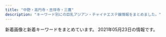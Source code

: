 ```yaml
---
title: "中野・高円寺・吉祥寺・三鷹"
description: "キーワード別にの巨乳アジアン・チャイナエステ嬢情報をまとめました。"
---
```


新着画像と新着キーワードをまとめています。
2021年05月23日の情報です。

<DmmAffiliateIns />
<KeywordTable
  shops={
    [
    {
        "station": "JR\u897f\u837b\u7aaa\u99c5\u5357\u53e3",
        "img_links": [],
        "keywords": {},
        "url": "http://hasuko.work/",
        "name": "\u306f\u3059\u3053"
    },
    {
        "station": "JR\u9ad8\u5186\u5bfa\u99c5\u5317\u53e3",
        "img_links": [
            "http://www.hanabira.work/img/images/nav_01.png",
            "http://www.hanabira.work/img/01.jpg",
            "http://www.hanabira.work/img/images/nav_05.png",
            "http://www.hanabira.work/img/images/nav_03.png",
            "http://www.hanabira.work/img/02.jpg",
            "http://www.hanabira.work/img/images/nav_06.png",
            "http://www.hanabira.work/img/images/nav_04.png",
            "http://www.hanabira.work/img/03.jpg",
            "http://www.hanabira.work/img/images/nav_02.png"
        ],
        "name": "\u521d\u604b",
        "keywords": {},
        "url": "http://www.hanabira.work/"
    },
    {
        "keywords": {},
        "name": "Cutie Honey \uff5e\u30ad\u30e5\u30fc\u30c6\u30a3\u30fc\u30cf\u30cb\u30fc\uff5e",
        "url": "http://cutiehoney.estx.net/",
        "station": "\u897f\u837b\u7aaa\u99c5\u5317\u53e3",
        "img_links": [
            "http://cutiehoney.estx.net/images/new_10.jpg",
            "http://cutiehoney.estx.net/staff/3/1.jpg",
            "http://cutiehoney.estx.net/images/s1.jpg",
            "http://cutiehoney.estx.net/images/index_10.jpg",
            "http://cutiehoney.estx.net/images/staff_06.jpg",
            "http://cutiehoney.estx.net/staff/2/1.jpg",
            "http://cutiehoney.estx.net/images/staff_08.jpg",
            "http://cutiehoney.estx.net/images/index_04.jpg",
            "http://cutiehoney.estx.net/images/index_02.jpg",
            "http://cutiehoney.estx.net/images/index_05.jpg",
            "http://cutiehoney.estx.net/images/s3.jpg",
            "http://cutiehoney.estx.net/images/index_11.jpg",
            "http://cutiehoney.estx.net/images/new_08.jpg",
            "http://cutiehoney.estx.net/staff/1/1.jpg",
            "http://cutiehoney.estx.net/images/index_07.jpg",
            "http://cutiehoney.estx.net/images/s2.jpg"
        ]
    },
    {
        "img_links": [
            "http://yuyu.est-u.com/images/index_01.jpg",
            "http://yuyu.est-u.com/images/index_02.jpg",
            "http://yuyu.est-u.com/images/s1.jpg",
            "http://yuyu.est-u.com/staff/moe/1.jpg",
            "http://yuyu.est-u.com/images/staff_11a.jpg"
        ],
        "name": "\u3086\u3046\u3086\u3046",
        "keywords": {
            "C": 7
        },
        "station": "\u4e0a\u4e95\u8349\u99c5\u5357\u53e3",
        "url": "http://yuyu.est-u.com/"
    },
    {
        "keywords": {
            "83": 1,
            "86": 12,
            "D": 35,
            "87": 12,
            "88": 2,
            "85": 9,
            "\u30bb\u30af\u30b7\u30fc": 1,
            "E": 2
        },
        "img_links": [
            "http://sweet-honey.jpn.mn/images/side_link02.png",
            "http://sweet-honey.jpn.mn/photos/sites/68/2021/05/2021050710432912.jpg",
            "http://sweet-honey.jpn.mn/photos/sites/68/2019/12/2019121009263189.jpg",
            "http://sweet-honey.jpn.mn/images/mainimg01.png",
            "http://sweet-honey.jpn.mn/photos/sites/68/2021/03/202103291714197.jpg",
            "http://sweet-honey.jpn.mn/photos/sites/68/2021/04/2021040516200092.jpg",
            "http://sweet-honey.jpn.mn/photos/sites/68/2021/04/202104251528277.jpg",
            "http://sweet-honey.jpn.mn/photos/sites/68/2021/04/2021042515260441.jpg",
            "http://sweet-honey.jpn.mn/photos/sites/68/2021/05/2021051510364881.jpg",
            "http://sweet-honey.jpn.mn/photos/sites/68/2021/05/2021050710415830.jpg",
            "http://sweet-honey.jpn.mn/photos/sites/68/2021/01/2021012112500887.jpg",
            "http://sweet-honey.jpn.mn/images/side_link03.png",
            "http://sweet-honey.jpn.mn/photos/sites/68/2021/02/2021022218491863.jpg",
            "http://sweet-honey.jpn.mn/photos/sites/68/2020/06/2020060401530098.jpg",
            "http://sweet-honey.jpn.mn/photos/sites/68/2021/03/202103011433158.jpg",
            "http://sweet-honey.jpn.mn/photos/sites/68/2020/12/2020121102071696.jpg",
            "http://sweet-honey.jpn.mn/photos/sites/68/2019/12/2019122903172723.jpg",
            "http://sweet-honey.jpn.mn/photos/sites/68/2020/06/2020060401504832.jpg",
            "http://sweet-honey.jpn.mn/images/side_link01.png",
            "http://sweet-honey.jpn.mn/images/ico01.png",
            "http://sweet-honey.jpn.mn/photos/sites/68/2021/02/202102191912083.jpg",
            "http://sweet-honey.jpn.mn/photos/sites/68/2020/10/2020102804385899.jpg",
            "http://sweet-honey.jpn.mn/photos/sites/68/2020/11/2020111901322238.jpg",
            "http://sweet-honey.jpn.mn/photos/sites/68/2021/03/2021030114320278.jpg",
            "http://sweet-honey.jpn.mn/photos/sites/68/2019/12/2019122903172745.jpg",
            "http://sweet-honey.jpn.mn/photos/sites/68/2021/02/2021021919132751.jpg",
            "http://sweet-honey.jpn.mn/images/mainimg02.png",
            "http://sweet-honey.jpn.mn/photos/sites/68/2019/12/2019121009263013.jpg",
            "http://sweet-honey.jpn.mn/photos/sites/68/2021/04/2021042914565676.jpg"
        ],
        "station": "JR\u837b\u7aaa\u99c5\u897f\u53e32",
        "name": "\u30b9\u30a4\u30fc\u30c8\u30cf\u30cb\u30fc",
        "url": "http://sweet-honey.jpn.mn/"
    },
    {
        "url": "https://su-rinpa.tokyo/",
        "station": "\u91ce\u65b9\u99c5\u5357\u53e3",
        "name": "\u6c34\u6676\u5bae-\u3059\u3044\u3057\u3087\u3046\u304d\u3085\u3046-",
        "keywords": {
            "D": 11,
            "E": 4
        },
        "img_links": [
            "https://su-rinpa.tokyo/wp-content/uploads/2019/11/saaaaaaajksa.jpg",
            "https://su-rinpa.tokyo/wp-content/themes/este/img/top-img01.png",
            "https://su-rinpa.tokyo/wp-content/uploads/2019/11/satuysa.jpg",
            "https://su-rinpa.tokyo/wp-content/themes/este/img/3.jpg",
            "https://su-rinpa.tokyo/wp-content/themes/este/img/top-img04.png",
            "https://su-rinpa.tokyo/wp-content/themes/este/img/2.jpg",
            "https://su-rinpa.tokyo/wp-content/uploads/2019/11/8sauika.jpg",
            "https://su-rinpa.tokyo/wp-content/themes/este/img/1.jpg",
            "https://su-rinpa.tokyo/wp-content/themes/este/img/4.jpg",
            "https://su-rinpa.tokyo/wp-content/themes/este/img/top-img02.png",
            "https://su-rinpa.tokyo/wp-content/uploads/2019/11/8sakjhasasa.jpg",
            "https://su-rinpa.tokyo/wp-content/themes/este/img/tel.png",
            "https://su-rinpa.tokyo/wp-content/themes/este/img/tel01.png"
        ]
    },
    {
        "url": "http://relaxbest.net",
        "station": "\u9dfa\u30ce\u5bae\u99c5\u5317\u53e3",
        "keywords": {
            "85": 1
        },
        "name": "\u7965\u60a6 \u3057\u3087\u3046\u3048\u3064",
        "img_links": [
            "http://relaxbest.net/staffPhoto/s20200904172838.jpg",
            "http://relaxbest.net/staffPhoto/s20200202033738.jpg",
            "http://relaxbest.net/images/store/05.jpg",
            "http://relaxbest.net/staffPhoto/b20200202033738.jpg",
            "http://relaxbest.net/images/store/04.jpg",
            "http://relaxbest.net/images/returnBtn.png",
            "http://relaxbest.net/staffPhoto/b20210516180630.jpg",
            "http://relaxbest.net/staffPhoto/s20210516180630.jpg",
            "http://relaxbest.net/images/store/02.jpg",
            "http://relaxbest.net/staffPhoto/s20200804090123.jpg",
            "http://relaxbest.net/images/store/01.jpg",
            "http://relaxbest.net/js/sliderLine/slide_next.png",
            "http://relaxbest.net/uploadfiles/images/campaignRelaxbest3.jpg",
            "http://relaxbest.net/js/sliderLine/slide_prev.png",
            "http://relaxbest.net/staffPhoto/b20200804090123.jpg",
            "http://relaxbest.net/staffPhoto/b20200904172838.jpg",
            "http://relaxbest.net/images/store/03.jpg"
        ]
    },
    {
        "url": "http://f-relax.net/",
        "station": "JR\u4e09\u9df9\u99c5\u5357\u53e3",
        "keywords": {
            "C": 4,
            "86": 1,
            "88": 1,
            "85": 1,
            "90": 1
        },
        "img_links": [
            "http://f-relax.net/images/index_07.jpg",
            "http://f-relax.net/images/index_04.jpg",
            "http://f-relax.net/girl/01.jpg",
            "http://f-relax.net/girl/04b.jpg",
            "http://f-relax.net/images/info.jpg",
            "http://f-relax.net/girl/03.jpg",
            "http://f-relax.net/girl/02a.jpg",
            "http://f-relax.net/girl/04a.jpg",
            "http://f-relax.net/girl/03b.jpg",
            "http://f-relax.net/images/rec.jpg",
            "http://f-relax.net/girl/01b.jpg",
            "http://f-relax.net/images/index_12.jpg",
            "http://f-relax.net/images/index_16.jpg",
            "http://f-relax.net/images/info_09.jpg",
            "http://f-relax.net/images/index_02.jpg",
            "http://f-relax.net/images/rec_09.jpg",
            "http://f-relax.net/images/index_05.jpg",
            "http://f-relax.net/images/sub_12.jpg",
            "http://f-relax.net/girl/01a.jpg",
            "http://f-relax.net/images/index_13.jpg",
            "http://f-relax.net/girl/04.jpg",
            "http://f-relax.net/images/staff_09.jpg",
            "http://f-relax.net/girl/03a.jpg",
            "http://f-relax.net/images/index_01.jpg",
            "http://f-relax.net/girl/02b.jpg",
            "http://f-relax.net/images/line.jpg",
            "http://f-relax.net/images/acc.jpg",
            "http://f-relax.net/images/01.jpg",
            "http://f-relax.net/images/02.jpg",
            "http://f-relax.net/girl/02.jpg",
            "http://f-relax.net/images/index_03.jpg",
            "http://f-relax.net/images/index_11.jpg",
            "http://f-relax.net/images/index_06.jpg",
            "http://f-relax.net/images/index_14.jpg"
        ],
        "name": "\u30a8\u30b9\u30fb\u30c8\u30c3\u30d7"
    },
    {
        "url": "http://jewelry-hak.xyz/",
        "keywords": {},
        "img_links": [
            "http://jewelry-hak.xyz/_src/50627327/wechatimg590.jpg",
            "http://jewelry-hak.xyz/_src/50627213/wechatimg914.jpg",
            "http://jewelry-hak.xyz/_src/38511721/wechatimg571.jpg",
            "http://jewelry-hak.xyz/_src/38511789/cam4.jpg",
            "http://jewelry-hak.xyz/_src/38511746/wechatimg30.jpg",
            "http://jewelry-hak.xyz/_src/39952823/line.png",
            "http://jewelry-hak.xyz/_src/38511750/wechatimg561.jpg",
            "http://jewelry-hak.xyz/_src/50627214/wechatimg914.jpg",
            "http://jewelry-hak.xyz/_src/38511788/cam3.jpg",
            "http://jewelry-hak.xyz/_src/38511775/3.jpg",
            "http://jewelry-hak.xyz/_src/38511753/wechatimg47_20210118145652388.jpg",
            "http://jewelry-hak.xyz/_src/55549004/wechatimg732.jpg",
            "http://jewelry-hak.xyz/_src/50627328/wechatimg590.jpg",
            "http://jewelry-hak.xyz/_src/38511723/wechatimg569_20201101131633190.jpg",
            "http://jewelry-hak.xyz/_src/55549005/wechatimg731.jpg",
            "http://jewelry-hak.xyz/_src/38511754/wechatimg47_20210118145652388.jpg",
            "http://jewelry-hak.xyz/_src/53696935/wechatimg166.jpg",
            "http://jewelry-hak.xyz/_src/50627325/wechatimg691.jpg",
            "http://jewelry-hak.xyz/_src/53696927/wechatimg169_20210226172333400.jpg",
            "http://jewelry-hak.xyz/_src/55549007/wechatimg731.jpg",
            "http://jewelry-hak.xyz/_src/38511752/wechatimg47_20210118145652388.jpg",
            "http://jewelry-hak.xyz/_src/38511785/cam2.jpg",
            "http://jewelry-hak.xyz/_src/50627326/wechatimg590.jpg",
            "http://jewelry-hak.xyz/_src/50627215/wechatimg914.jpg",
            "http://jewelry-hak.xyz/_src/50627324/wechatimg691.jpg",
            "http://jewelry-hak.xyz/_src/38511760/wechatimg30.jpg",
            "http://jewelry-hak.xyz/_src/49611182/wechatimg48_20210118145652340.jpg",
            "http://jewelry-hak.xyz/_src/55548988/wechatimg731.jpg",
            "http://jewelry-hak.xyz/_src/53696926/wechatimg166.jpg",
            "http://jewelry-hak.xyz/_src/55548987/wechatimg731.jpg",
            "http://jewelry-hak.xyz/_src/38625720/wechatimg541.jpg",
            "http://jewelry-hak.xyz/_src/55549002/wechatimg732.jpg",
            "http://jewelry-hak.xyz/_src/38513882/cam.jpg",
            "http://jewelry-hak.xyz/_src/53696932/wechatimg169_20210226172333400.jpg",
            "http://jewelry-hak.xyz/_src/55549006/wechatimg731.jpg",
            "http://jewelry-hak.xyz/_src/53696933/wechatimg169_20210226172333400.jpg",
            "http://jewelry-hak.xyz/_src/53696934/wechatimg166.jpg",
            "http://jewelry-hak.xyz/_src/49618155/slider2.jpg",
            "http://jewelry-hak.xyz/_src/38511781/img20200108162027140241.png",
            "http://jewelry-hak.xyz/_src/49642825/mmexport1604298600845.jpg",
            "http://jewelry-hak.xyz/_src/49611181/wechatimg48_20210118145652340.jpg",
            "http://jewelry-hak.xyz/_src/53696950/line.png",
            "http://jewelry-hak.xyz/_src/38513880/cam.jpg",
            "http://jewelry-hak.xyz/_src/38511719/wechatimg570.jpg",
            "http://jewelry-hak.xyz/_src/38511717/wechatimg568.jpg",
            "http://jewelry-hak.xyz/_src/50627206/wechatimg691.jpg",
            "http://jewelry-hak.xyz/_src/38511791/navinavi_01.png",
            "http://jewelry-hak.xyz/_src/38511751/wechatimg561.jpg",
            "http://jewelry-hak.xyz/_src/38511776/4.jpg",
            "http://jewelry-hak.xyz/_src/55549003/wechatimg732.jpg",
            "http://jewelry-hak.xyz/_src/38511749/wechatimg561.jpg",
            "http://jewelry-hak.xyz/_src/50627205/wechatimg691.jpg",
            "http://jewelry-hak.xyz/_src/38511790/cam4.jpg",
            "http://jewelry-hak.xyz/_src/49611183/wechatimg48_20210118145652340.jpg",
            "http://jewelry-hak.xyz/_src/50627323/wechatimg691.jpg",
            "http://jewelry-hak.xyz/_src/38511793/navinavi_02.png",
            "http://jewelry-hak.xyz/_src/38511787/cam3.jpg",
            "http://jewelry-hak.xyz/_src/53696936/wechatimg166.jpg",
            "http://jewelry-hak.xyz/_src/38511779/line.png",
            "http://jewelry-hak.xyz/_src/53696931/wechatimg169_20210226172333400.jpg",
            "http://jewelry-hak.xyz/_src/38511786/cam2.jpg",
            "http://jewelry-hak.xyz/_src/49618165/slider1.jpg",
            "http://jewelry-hak.xyz/_src/38511774/2.jpg"
        ],
        "station": "JR\u9ad8\u5186\u5bfa\u99c5\u5317\u53e3",
        "name": "\u30a2\u30ef\u30a2\u30ef\u30d5\u30a7\u30a2\u30ea\u30fc"
    },
    {
        "img_links": [
            "http://xiretyuat.xyz/uploads/210319/1-2103191603104W.jpg",
            "http://xiretyuat.xyz/static/picture/sp_tit_therapist.png",
            "http://xiretyuat.xyz/uploads/210327/1-21032G53UQ59.jpg",
            "http://xiretyuat.xyz/uploads/210319/1-21031916033XB.jpg",
            "http://xiretyuat.xyz/static/picture/sp_tit_staff02.png",
            "http://xiretyuat.xyz/static/picture/sp_tit_new.png",
            "http://xiretyuat.xyz/static/picture/tit_staff01.png",
            "http://xiretyuat.xyz/uploads/210511/1-210511131450912.jpg",
            "http://xiretyuat.xyz/uploads/210127/1-21012G0344A00.jpg",
            "http://xiretyuat.xyz/static/picture/room1.jpg",
            "http://xiretyuat.xyz/uploads/201215/1-2012151405215G.jpg",
            "http://xiretyuat.xyz/static/picture/maining.jpg",
            "http://xiretyuat.xyz/uploads/210511/1-21051113142N43.jpg",
            "http://xiretyuat.xyz/static/picture/room4.jpg",
            "http://xiretyuat.xyz/static/picture/top.jpg",
            "http://xiretyuat.xyz/uploads/210408/1-21040Q33AR20.jpg",
            "http://xiretyuat.xyz/static/picture/room3.jpg",
            "http://xiretyuat.xyz/static/picture/room2.jpg",
            "http://xiretyuat.xyz/uploads/210511/1-2105111315014b.jpg",
            "http://xiretyuat.xyz/uploads/201215/1-2012151405433S.jpg",
            "http://xiretyuat.xyz/static/picture/img_tel.png",
            "http://xiretyuat.xyz/uploads/210127/1-21012G03430533.jpg",
            "http://xiretyuat.xyz/static/picture/tit_new.png",
            "http://xiretyuat.xyz/uploads/210319/1-21031916032G39.jpg",
            "http://xiretyuat.xyz/uploads/210408/1-21040Q33G0920.jpg",
            "http://xiretyuat.xyz/static/picture/sp_tit_staff01.png",
            "http://xiretyuat.xyz/uploads/210127/1-21012G0345B96.jpg",
            "http://xiretyuat.xyz/images/1-1Z41911200GA.png",
            "http://xiretyuat.xyz/uploads/201215/1-201215140451403.jpg",
            "http://xiretyuat.xyz/uploads/210408/1-21040Q33H0N7.jpg",
            "http://xiretyuat.xyz/static/picture/tit_therapist.png",
            "http://xiretyuat.xyz/static/picture/tit_staff02.png"
        ],
        "name": "\u4e00\u76ee\u60da\u308c",
        "station": "\u6b66\u8535\u95a2\u99c5\u5357\u53e3",
        "keywords": {
            "C": 15,
            "E": 3,
            "87": 3,
            "D": 12,
            "\u4e73": 1,
            "85": 4,
            "89": 4,
            "88": 4,
            "86": 15
        },
        "url": "http://xiretyuat.xyz/"
    },
    {
        "name": "Aroma Flower\uff5e\u30a2\u30ed\u30de\u30d5\u30e9\u30ef\u30fc\uff5e",
        "keywords": {
            "D": 16,
            "E": 11,
            "G": 3,
            "\u80f8": 3
        },
        "url": "https://aro-flower.com/",
        "img_links": [
            "https://aro-flower.com/wp-content/themes/este/img/tel01.png",
            "https://aro-flower.com/wp-content/themes/este/img/2.jpg",
            "https://aro-flower.com/wp-content/uploads/2019/03/srdtyfugih.jpg",
            "https://aro-flower.com/wp-content/uploads/2020/12/1908765sa.jpg",
            "https://aro-flower.com/wp-content/themes/este/img/6.jpg",
            "https://aro-flower.com/wp-content/themes/este/img/tel.png",
            "https://aro-flower.com/wp-content/themes/este/img/4.jpg",
            "https://aro-flower.com/wp-content/themes/este/img/top-img01.png",
            "https://aro-flower.com/wp-content/themes/este/img/top-img03.png",
            "https://aro-flower.com/wp-content/uploads/2019/01/sahoaaxsjlklslkla.jpg",
            "https://aro-flower.com/wp-content/themes/este/img/top-img03b.png",
            "https://aro-flower.com/wp-content/uploads/2020/12/2908765sa.jpg",
            "https://aro-flower.com/wp-content/themes/este/img/1.jpg",
            "https://aro-flower.com/wp-content/uploads/2018/12/tyfugihojska.jpg",
            "https://aro-flower.com/wp-content/uploads/2020/09/897216908765sa.jpg",
            "https://aro-flower.com/wp-content/uploads/2019/09/wasedrftyguihoj.jpg",
            "https://aro-flower.com/wp-content/uploads/2018/12/121908765sa.jpg",
            "https://aro-flower.com/wp-content/uploads/2019/11/xcvbnmkpojihugy.jpg",
            "https://aro-flower.com/wp-content/themes/este/img/5.jpg",
            "https://aro-flower.com/wp-content/themes/este/img/3.jpg"
        ],
        "station": "JR\u963f\u4f50\u30f6\u8c37\u99c5\u5357\u53e3"
    },
    {
        "keywords": {
            "D": 11,
            "E": 7
        },
        "station": "\u65b9\u5357\u753a\u99c52\u756a\u51fa\u53e3",
        "url": "https://cc-relax.com/",
        "name": "CUTE",
        "img_links": [
            "https://cc-relax.com/wp-content/themes/este/img/1.jpg",
            "https://cc-relax.com/wp-content/themes/este/img/3.jpg",
            "https://cc-relax.com/wp-content/uploads/2020/01/2819yucute.jpg",
            "https://cc-relax.com/wp-content/themes/este/img/top-img04.png",
            "https://cc-relax.com/wp-content/themes/este/img/top-img01b.png",
            "https://cc-relax.com/wp-content/themes/este/img/top-img02g.png",
            "https://cc-relax.com/wp-content/themes/este/img/4.jpg",
            "https://cc-relax.com/wp-content/themes/este/img/top-img01a.png",
            "https://cc-relax.com/wp-content/themes/este/img/2.jpg",
            "https://cc-relax.com/wp-content/uploads/2020/01/29081yugcute.jpg",
            "https://cc-relax.com/wp-content/uploads/2018/12/3122311221cute.jpg",
            "https://cc-relax.com/wp-content/uploads/2020/01/897t21ycute.jpg",
            "https://cc-relax.com/wp-content/themes/este/img/call.png",
            "https://cc-relax.com/wp-content/themes/este/img/top-img01.png",
            "https://cc-relax.com/wp-content/uploads/2020/01/9usyacute.jpg",
            "https://cc-relax.com/wp-content/themes/este/img/top-img03.png",
            "https://cc-relax.com/wp-content/themes/este/img/tel_header.png",
            "https://cc-relax.com/wp-content/themes/este/img/tel_footer.png"
        ]
    },
    {
        "url": "https://sango.tyo.cm/",
        "img_links": [],
        "name": "\u73ca\u745a",
        "keywords": {},
        "station": "JR\u4e2d\u91ce\u99c5\u5317\u53e3"
    },
    {
        "img_links": [
            "https://yu-rinpa.tokyo/wp-content/themes/este/img/top-img02.png",
            "https://yu-rinpa.tokyo/wp-content/uploads/2019/06/1saihoaujaa.jpg",
            "https://yu-rinpa.tokyo/wp-content/themes/este/img/3.jpg",
            "https://yu-rinpa.tokyo/wp-content/themes/este/img/1.jpg",
            "https://yu-rinpa.tokyo/wp-content/themes/este/img/top-img04.png",
            "https://yu-rinpa.tokyo/wp-content/uploads/2018/12/warestd78.jpg",
            "https://yu-rinpa.tokyo/wp-content/themes/este/img/4.jpg",
            "https://yu-rinpa.tokyo/wp-content/themes/este/img/top-img03.png",
            "https://yu-rinpa.tokyo/wp-content/themes/este/img/top-img01.png",
            "https://yu-rinpa.tokyo/wp-content/themes/este/img/tel01.png",
            "https://yu-rinpa.tokyo/wp-content/uploads/2019/06/1sahioaja.jpg",
            "https://yu-rinpa.tokyo/wp-content/themes/este/img/tel.png",
            "https://yu-rinpa.tokyo/wp-content/uploads/2019/06/1sahuishjasa.jpg",
            "https://yu-rinpa.tokyo/wp-content/uploads/2018/12/4388fd7381a30d84934c3516c70a269a.jpg",
            "https://yu-rinpa.tokyo/wp-content/uploads/2019/06/3shiaosja.jpg",
            "https://yu-rinpa.tokyo/wp-content/themes/este/img/2.jpg"
        ],
        "station": "JR\u4e2d\u91ce\u99c5\u5317\u53e3",
        "name": "\u30e6\u30a6\u30a2\u30f3\u30c9\u30df\u30fc",
        "url": "https://yu-rinpa.tokyo/",
        "keywords": {
            "D": 17,
            "C": 4
        }
    },
    {
        "station": "\u4e0a\u77f3\u795e\u4e95\u99c5\u5357\u53e3",
        "name": "\u30d0\u30ca\u30ca",
        "img_links": [
            "http://arm-esthe.com/images/top.jpg",
            "http://arm-esthe.com/images/staff_bj3.jpg",
            "http://arm-esthe.com/staff/yuyu/01.jpg",
            "http://arm-esthe.com/images/news_bj3.jpg",
            "http://arm-esthe.com/images/s_link.png",
            "http://arm-esthe.com/staff/mai/01.jpg",
            "http://arm-esthe.com/images/s_staff.png",
            "http://arm-esthe.com/staff/hana/01.jpg",
            "http://arm-esthe.com/images/s_news.png",
            "http://arm-esthe.com/staff/haruka/01.jpg",
            "http://arm-esthe.com/staff/ann/01.jpg",
            "http://arm-esthe.com/images/staff0.jpg"
        ],
        "url": "http://arm-esthe.com/",
        "keywords": {}
    },
    {
        "img_links": [
            "http://happy.esnavi.work/2/uploadimg/1620041930.jpeg",
            "http://happy.esnavi.work/2/uploadimg/1591883779.jpeg",
            "http://happy.esnavi.work/2/uploadimg/1592499472.jpeg",
            "http://happy.esnavi.work/2/uploadimg/1593433507.jpeg",
            "http://happy.esnavi.work/2/uploadimg/1592489482.jpeg",
            "http://happy.esnavi.work/room1.jpg",
            "http://happy.esnavi.work/room4.jpg",
            "http://happy.esnavi.work/top.jpg",
            "http://happy.esnavi.work/2/uploadimg/1595870725.jpeg",
            "http://happy.esnavi.work/mobile.jpg",
            "http://happy.esnavi.work/room2.jpg",
            "http://happy.esnavi.work/2/uploadimg/1591884128.jpeg",
            "http://happy.esnavi.work/room3.jpg",
            "http://happy.esnavi.work/2/uploadimg/1618490450.jpeg"
        ],
        "keywords": {
            "89": 12,
            "C": 16,
            "88": 4,
            "90": 20,
            "\u80f8": 1
        },
        "url": "http://happy.esnavi.work/",
        "station": "JR\u4e2d\u91ce\u99c5\u5317\u53e3",
        "name": "\u6fc0\u5b89\u7f8e\u4eba"
    },
    {
        "keywords": {
            "D": 4,
            "E": 3,
            "86": 7,
            "C": 13
        },
        "img_links": [
            "http://hakanai.tokyo/style/images/room4.jpg",
            "http://hakanai.tokyo/uploads/210507/1-21050G3040Y60.jpg",
            "http://hakanai.tokyo/uploads/201225/1-2012251A210T8.jpg",
            "http://hakanai.tokyo/uploads/210520/1-210520130S93Q.jpg",
            "http://hakanai.tokyo/style/images/top.png",
            "http://hakanai.tokyo/style/images/mobile.jpg",
            "http://hakanai.tokyo/uploads/200903/1-200Z3144I92D.jpg",
            "http://hakanai.tokyo/uploads/210507/1-21050G3033b20.jpg",
            "http://hakanai.tokyo/style/images/room2.jpg",
            "http://hakanai.tokyo/uploads/200903/1-200Z3144JG54.jpg",
            "http://hakanai.tokyo/style/images/girl-z2.jpg",
            "http://hakanai.tokyo/uploads/210520/1-210520130RR45.jpg",
            "http://hakanai.tokyo/uploads/210520/1-210520130QKZ.jpg",
            "http://hakanai.tokyo/uploads/200703/1-200F3144ZN57.jpg",
            "http://hakanai.tokyo/uploads/201225/1-2012251A2024P.jpg",
            "http://hakanai.tokyo/uploads/210507/1-21050G3035D04.jpg",
            "http://hakanai.tokyo/style/images/room3.jpg",
            "http://hakanai.tokyo/style/images/dt.jpg",
            "http://hakanai.tokyo/uploads/210112/1-210112151943312.jpg",
            "http://hakanai.tokyo/uploads/210112/1-210112151422E5.jpg",
            "http://hakanai.tokyo/uploads/200703/1-200F314511G53.jpg",
            "http://hakanai.tokyo/style/images/end.jpg",
            "http://hakanai.tokyo/uploads/201225/1-2012251A14GR.jpg",
            "http://hakanai.tokyo/plus/images/room5.jpg",
            "http://hakanai.tokyo/style/images/girl-z1.jpg",
            "http://hakanai.tokyo/style/images/bj3.png",
            "http://hakanai.tokyo/uploads/200903/1-200Z3144H2605.jpg",
            "http://hakanai.tokyo/style/images/room1.jpg",
            "http://hakanai.tokyo/style/images/staff_line.png",
            "http://hakanai.tokyo/uploads/210112/1-21011215202O45.jpg"
        ],
        "name": "\u65b0\u53f0\u5317",
        "station": "JR\u9ad8\u5186\u5bfa\u99c5\u5317\u53e3",
        "url": "http://hakanai.tokyo/"
    },
    {
        "url": "https://pureheart.tokyo/",
        "name": "Pure Heart",
        "img_links": [
            "https://pureheart.tokyo/sites/default/files/styles/large/public/pictures/2020-06/20062201.jpg",
            "https://pureheart.tokyo/sites/default/files/pictures/2021-01/rize_004_1.jpg",
            "https://pureheart.tokyo/sites/default/files/styles/large/public/pictures/2019-02/miki_001_0.jpg",
            "https://pureheart.tokyo/sites/default/files/pictures/2018-06/aya_001.jpg",
            "https://pureheart.tokyo/sites/default/files/pictures/2020-12/rize_001.jpg",
            "https://pureheart.tokyo/sites/default/files/pictures/2019-02/miki_001_0.jpg",
            "https://pureheart.tokyo/sites/default/files/pictures/2018-09/miyuki_002_0.jpg",
            "https://pureheart.tokyo/sites/default/files/pictures/2020-04/ai_003.jpg",
            "https://pureheart.tokyo/sites/default/files/inline-images/PA311702.jpg",
            "https://pureheart.tokyo/sites/default/files/pictures/2019-10/19101001_0.jpg",
            "https://pureheart.tokyo/sites/default/files/styles/large/public/pictures/2019-10/19101001_0.jpg",
            "https://pureheart.tokyo/sites/default/files/pictures/2020-06/riri_001.jpg",
            "https://pureheart.tokyo/sites/default/files/pictures/2020-11/asami_001.jpg",
            "https://pureheart.tokyo/sites/default/files/pictures/2018-06/noa_001.jpg",
            "https://pureheart.tokyo/sites/default/files/pictures/2020-06/20062201.jpg",
            "https://pureheart.tokyo/sites/default/files/pictures/2020-04/erina_005.jpg",
            "https://pureheart.tokyo/sites/default/files/inline-images/PA311701.jpg",
            "https://pureheart.tokyo/sites/default/files/pictures/2018-12/shizuka_001_2.jpg",
            "https://pureheart.tokyo/sites/default/files/pictures/2021-02/rio_001_0.jpg",
            "https://pureheart.tokyo/sites/default/files/pictures/2018-06/emi_001.jpg"
        ],
        "keywords": {
            "\u5de8\u4e73": 4,
            "\u304a\u3063\u3071\u3044": 1,
            "F": 1,
            "\u80f8": 2,
            "\u4e73": 7,
            "\u30bb\u30af\u30b7\u30fc": 1
        },
        "station": "JR\u837b\u7aaa\u99c5\u5317\u53e3"
    },
    {
        "keywords": {
            "84": 2,
            "85": 4,
            "86": 1,
            "88": 1,
            "D": 7,
            "C": 1
        },
        "name": "\u30e9\u30d6\u30ea\u30cf\u30fc\u30c8",
        "url": "http://lovelyheart.iest.jp/",
        "station": "\u6b66\u8535\u95a2\u99c5\u5317\u53e3",
        "img_links": [
            "http://lovelyheart.iest.jp/images/top_flash_01.jpg",
            "http://lovelyheart.iest.jp/images/staff/staff_05d.jpg",
            "http://lovelyheart.iest.jp/images/home/index_06.png",
            "http://lovelyheart.iest.jp/images/headerParts01.png",
            "http://lovelyheart.iest.jp/images/top_02.png",
            "http://lovelyheart.iest.jp/images/home/index_f.png",
            "http://lovelyheart.iest.jp/images/staff/staff_03.png",
            "http://lovelyheart.iest.jp/images/home/index_19.png",
            "http://lovelyheart.iest.jp/images/home/index_10.png",
            "http://lovelyheart.iest.jp/images/top/top_01.jpg",
            "http://lovelyheart.iest.jp/images/home/index_07.png",
            "http://lovelyheart.iest.jp/images/home/index_a.png",
            "http://lovelyheart.iest.jp/images/top/top_03.jpg",
            "http://lovelyheart.iest.jp/images/top/top_05.jpg",
            "http://lovelyheart.iest.jp/images/top/top_06.jpg",
            "http://lovelyheart.iest.jp/images/home/top.jpg",
            "http://lovelyheart.iest.jp/images/staff/staff_01.png",
            "http://lovelyheart.iest.jp/images/home/campaign_02.jpg",
            "http://lovelyheart.iest.jp/images/top_01.png",
            "http://lovelyheart.iest.jp/images/home/index_11.png",
            "http://lovelyheart.iest.jp/images/home/index_tel.png",
            "http://lovelyheart.iest.jp/images/home/index_13.png",
            "http://lovelyheart.iest.jp/images/staff/staff_011d.jpg",
            "http://lovelyheart.iest.jp/images/staff/staff_07d.jpg",
            "http://lovelyheart.iest.jp/images/top/top_08.png",
            "http://lovelyheart.iest.jp/images/home/index_15.png",
            "http://lovelyheart.iest.jp/images/home/index_17.png",
            "http://lovelyheart.iest.jp/images/page_top.png",
            "http://lovelyheart.iest.jp/images/staff/staff_03d.jpg",
            "http://lovelyheart.iest.jp/images/top/top_04.jpg",
            "http://lovelyheart.iest.jp/images/top/top_02.jpg",
            "http://lovelyheart.iest.jp/images/home/index_01.png",
            "http://lovelyheart.iest.jp/images/top_04.png",
            "http://lovelyheart.iest.jp/images/home/index_12.png",
            "http://lovelyheart.iest.jp/images/home/index_14.png",
            "http://lovelyheart.iest.jp/images/home/index_d.png",
            "http://lovelyheart.iest.jp/images/home/index_09.png",
            "http://lovelyheart.iest.jp/images/top_flash_02.jpg",
            "http://lovelyheart.iest.jp/images/staff/staff_012d.jpg",
            "http://lovelyheart.iest.jp/images/staff/staff_04d.jpg",
            "http://lovelyheart.iest.jp/images/staff/staff_010d.jpg",
            "http://lovelyheart.iest.jp/images/home/index_05.png",
            "http://lovelyheart.iest.jp/images/staff/staff_09d.jpg",
            "http://lovelyheart.iest.jp/images/staff/staff_02d.jpg",
            "http://lovelyheart.iest.jp/images/home/index_g.png",
            "http://lovelyheart.iest.jp/images/home/campaign_01.jpg",
            "http://lovelyheart.iest.jp/images/staff/staff_01d.jpg"
        ]
    },
    {
        "img_links": [
            "http://www.es-selene.link/staff/eri1.jpg",
            "http://www.es-selene.link/templates_c/e1.jpg",
            "http://www.es-selene.link/templates_c/e2.jpg",
            "http://www.es-selene.link/img/recruit/topimage.jpg",
            "http://www.es-selene.link/staff/ena1.jpg",
            "http://www.es-selene.link/img/banner/rec.jpg",
            "http://www.es-selene.link/templates_c/e3s.jpg",
            "http://www.es-selene.link/templates_c/e3.jpg",
            "http://www.es-selene.link/templates_c/e2s.jpg",
            "http://www.es-selene.link/img/access/topimage.jpg",
            "http://www.es-selene.link/img/header/tel_s.png",
            "http://www.es-selene.link/img/footer/tel.png",
            "http://www.es-selene.link/img/header/tel.png",
            "http://www.es-selene.link/staff/haru1.jpg",
            "http://www.es-selene.link/staff/yui1.jpg",
            "http://www.es-selene.link/img/icon/close.png",
            "http://www.es-selene.link/templates_c/e1s.jpg"
        ],
        "station": "JR\u6771\u4e2d\u91ce\u99c5\u6771\u53e3",
        "name": "Selene*\u30bb\u30ec\u30fc\u30cd",
        "keywords": {
            "86": 3,
            "88": 3,
            "C": 19,
            "85": 6,
            "D": 4,
            "E": 4
        },
        "url": "http://www.es-selene.link/"
    },
    {
        "url": "http://e-mira.net/",
        "name": "\u30d4\u30e5\u30a2\u30cf\u30fc\u30c8",
        "keywords": {},
        "img_links": [
            "http://e-mira.net/_src/19217859/sign.png",
            "http://e-mira.net/_src/18381091/footer_04.png",
            "http://e-mira.net/_src/53568987/footer_02.png",
            "http://e-mira.net/_src/18381119/line2.png",
            "http://e-mira.net/_src/18381395/navi_13.png",
            "http://e-mira.net/_src/18381428/navi_12.png",
            "http://e-mira.net/_src/18381695/footer_05.png",
            "http://e-mira.net/_src/18381635/navi_11.png",
            "http://e-mira.net/_src/18381337/profile_05.png",
            "http://e-mira.net/_src/18381288/navi_10.png",
            "http://e-mira.net/_src/18381239/navi_12.png",
            "http://e-mira.net/_src/18381572/navi_14.png",
            "http://e-mira.net/_src/25639968/navi_11.png",
            "http://e-mira.net/_src/18381448/footer_03.png",
            "http://e-mira.net/_src/18381618/sign.png",
            "http://e-mira.net/_src/18381345/footer_05.png",
            "http://e-mira.net/_src/19217832/navi_15.png",
            "http://e-mira.net/_src/18381373/sign.png",
            "http://e-mira.net/_src/18381658/footer_03.png",
            "http://e-mira.net/_src/19217830/navi_10.png",
            "http://e-mira.net/_src/18381449/footer_04.png",
            "http://e-mira.net/_src/54747010/wechatimg1143.jpg",
            "http://e-mira.net/_src/18381687/profile_05.png",
            "http://e-mira.net/_src/18381696/footer_06.png",
            "http://e-mira.net/_src/18381117/line2.png",
            "http://e-mira.net/_src/18381591/footer_06.png",
            "http://e-mira.net/_src/18381111/navi_15.png",
            "http://e-mira.net/_src/18381568/navi_12.png",
            "http://e-mira.net/_src/19217853/footer_06.png",
            "http://e-mira.net/_src/18381155/navi_14.png",
            "http://e-mira.net/_src/23056975/unnamed_%281%29.jpg",
            "http://e-mira.net/_src/18381328/navi_15.png",
            "http://e-mira.net/_src/18381154/navi_14.png",
            "http://e-mira.net/_src/18381442/profile_05.png",
            "http://e-mira.net/_src/18381071/navi_15.png",
            "http://e-mira.net/_src/18381484/footer_04.png",
            "http://e-mira.net/_src/18381601/navi_11.png",
            "http://e-mira.net/_src/18381603/navi_12.png",
            "http://e-mira.net/_src/18381310/footer_05.png",
            "http://e-mira.net/_src/19217840/navi_11.png",
            "http://e-mira.net/_src/18381075/line.png",
            "http://e-mira.net/_src/18381390/navi_11.png",
            "http://e-mira.net/_src/18381158/navi_10.png",
            "http://e-mira.net/_src/18381182/footer_04.png",
            "http://e-mira.net/_src/18381280/navi_12.png",
            "http://e-mira.net/_src/18381464/navi_13.png",
            "http://e-mira.net/_src/18381617/profile_05.png",
            "http://e-mira.net/_src/18381114/navi_10.png",
            "http://e-mira.net/_src/18381384/sign.png",
            "http://e-mira.net/_src/25639972/navi_13.png",
            "http://e-mira.net/_src/18381436/navi_10.png",
            "http://e-mira.net/_src/18381565/navi_11.png",
            "http://e-mira.net/_src/18381496/navi_11.png",
            "http://e-mira.net/_src/18381708/qr.png",
            "http://e-mira.net/_src/53569034/wechatimg50.jpg",
            "http://e-mira.net/_src/18381231/sign.png",
            "http://e-mira.net/_src/18381705/sign.png",
            "http://e-mira.net/_src/18381381/footer_06.png",
            "http://e-mira.net/_src/53568979/sign.png",
            "http://e-mira.net/_src/18381135/footer_02.png",
            "http://e-mira.net/_src/18381089/footer_02.png",
            "http://e-mira.net/_src/18381266/footer_03.png",
            "http://e-mira.net/_src/18381524/sign.png",
            "http://e-mira.net/_src/18381194/navi_11.png",
            "http://e-mira.net/_src/18381605/navi_13.png",
            "http://e-mira.net/_src/18381105/navi_12.png",
            "http://e-mira.net/_src/18381416/footer_06.png",
            "http://e-mira.net/_src/18381364/navi_15.png",
            "http://e-mira.net/_src/25639998/sign.png",
            "http://e-mira.net/_src/18381195/navi_12.png",
            "http://e-mira.net/_src/18381680/navi_10.png",
            "http://e-mira.net/_src/18381574/navi_15.png",
            "http://e-mira.net/_src/18381226/footer_04.png",
            "http://e-mira.net/_src/53568983/footer_06.png",
            "http://e-mira.net/_src/18381672/navi_12.png",
            "http://e-mira.net/_src/18381689/sign.png",
            "http://e-mira.net/_src/18381209/line2.png",
            "http://e-mira.net/_src/18381330/navi_10.png",
            "http://e-mira.net/_src/53569040/wechatimg232.jpg",
            "http://e-mira.net/_src/18381237/navi_11.png",
            "http://e-mira.net/_src/19217855/footer_04.png",
            "http://e-mira.net/_src/18381368/smartselect_20190726-192136_wechat.jpg",
            "http://e-mira.net/_src/18381262/sign.png",
            "http://e-mira.net/_src/18381452/footer_07.png",
            "http://e-mira.net/_src/18381063/navi_11.png",
            "http://e-mira.net/_src/18381644/navi_15.png",
            "http://e-mira.net/_src/18381193/navi_11.png",
            "http://e-mira.net/_src/18381400/navi_10.png",
            "http://e-mira.net/_src/54747000/wechatimg208.jpg",
            "http://e-mira.net/_src/18381073/navi_10.png",
            "http://e-mira.net/_src/18381469/navi_15.png",
            "http://e-mira.net/_src/18381356/navi_11.png",
            "http://e-mira.net/_src/18381610/navi_10.png",
            "http://e-mira.net/_src/18381285/navi_14.png",
            "http://e-mira.net/_src/18381362/navi_14.png",
            "http://e-mira.net/_src/18381788/wechatimg329.jpg",
            "http://e-mira.net/_src/18381613/wechatimg412_20210512175955671.jpg",
            "http://e-mira.net/_src/18381514/sign.png",
            "http://e-mira.net/_src/18381463/navi_12.png",
            "http://e-mira.net/_src/18381637/navi_12.png",
            "http://e-mira.net/_src/18381394/navi_13.png",
            "http://e-mira.net/_src/18381107/navi_13.png",
            "http://e-mira.net/_src/18381183/footer_05.png",
            "http://e-mira.net/_src/18381240/navi_12.png",
            "http://e-mira.net/_src/19217856/footer_03.png",
            "http://e-mira.net/_src/18381627/footer_07.png",
            "http://e-mira.net/_src/18381380/footer_05.png",
            "http://e-mira.net/_src/18381699/sign.png",
            "http://e-mira.net/_src/18381265/footer_02.png",
            "http://e-mira.net/_src/18381093/footer_06.png",
            "http://e-mira.net/_src/18381391/navi_11.png",
            "http://e-mira.net/_src/18381346/footer_06.png",
            "http://e-mira.net/_src/18381112/navi_15.png",
            "http://e-mira.net/_src/18381431/navi_14.png",
            "http://e-mira.net/_src/18381653/sign.png",
            "http://e-mira.net/_src/18381282/navi_13.png",
            "http://e-mira.net/_src/25639992/footer_03.png",
            "http://e-mira.net/_src/18381625/footer_05.png",
            "http://e-mira.net/_src/18381403/wechatimg50.jpg",
            "http://e-mira.net/_src/18381304/sign.png",
            "http://e-mira.net/_src/25639996/footer_07.png",
            "http://e-mira.net/_src/18381312/footer_07.png",
            "http://e-mira.net/_src/18381196/navi_12.png",
            "http://e-mira.net/_src/18381645/navi_10.png",
            "http://e-mira.net/_src/18381711/img20190616221341454274.jpg",
            "http://e-mira.net/_src/18381430/navi_13.png",
            "http://e-mira.net/_src/18381688/sign.png",
            "http://e-mira.net/_src/18381225/footer_03.png",
            "http://e-mira.net/_src/18381683/wechatimg233.jpg",
            "http://e-mira.net/_src/18381344/footer_04.png",
            "http://e-mira.net/_src/53568966/navi_13.png",
            "http://e-mira.net/_src/18381283/navi_13.png",
            "http://e-mira.net/_src/18381224/footer_02.png",
            "http://e-mira.net/_src/18381268/footer_05.png",
            "http://e-mira.net/_src/18381576/navi_10.png",
            "http://e-mira.net/_src/18381069/navi_14.png",
            "http://e-mira.net/_src/53568985/footer_04.png",
            "http://e-mira.net/_src/18381338/sign.png",
            "http://e-mira.net/_src/18381600/navi_11.png",
            "http://e-mira.net/_src/18381150/navi_12.png",
            "http://e-mira.net/_src/18381432/navi_14.png",
            "http://e-mira.net/_src/18381417/footer_07.png",
            "http://e-mira.net/_src/18381674/navi_13.png",
            "http://e-mira.net/_src/18381374/sign.png",
            "http://e-mira.net/_src/18381438/wechatimg152.jpg",
            "http://e-mira.net/_src/18381697/footer_07.png",
            "http://e-mira.net/_src/18381626/footer_06.png",
            "http://e-mira.net/_src/18381361/navi_14.png",
            "http://e-mira.net/_src/32450222/unnamed_20180612172938653.jpg",
            "http://e-mira.net/_src/18381443/sign.png",
            "http://e-mira.net/_src/18381070/navi_14.png",
            "http://e-mira.net/_src/18381204/navi_10.png",
            "http://e-mira.net/_src/53568965/navi_13.png",
            "http://e-mira.net/_src/18381333/unnamed_20180612172938653.jpg",
            "http://e-mira.net/_src/18381227/footer_05.png",
            "http://e-mira.net/_src/18381149/navi_11.png",
            "http://e-mira.net/_src/18381284/navi_14.png",
            "http://e-mira.net/_src/31433038/wechatimg98.jpg",
            "http://e-mira.net/_src/19217848/sign.png",
            "http://e-mira.net/_src/18381412/footer_02.png",
            "http://e-mira.net/_src/53568963/navi_14.png",
            "http://e-mira.net/_src/18381157/navi_15.png",
            "http://e-mira.net/_src/53568948/wechatimg1020.jpg",
            "http://e-mira.net/_src/18381138/footer_05.png",
            "http://e-mira.net/_src/18381359/navi_13.png",
            "http://e-mira.net/_src/18381629/sign.png",
            "http://e-mira.net/_src/18381363/navi_15.png",
            "http://e-mira.net/_src/18381090/footer_03.png",
            "http://e-mira.net/_src/18381719/ac1.png",
            "http://e-mira.net/_src/18381311/footer_06.png",
            "http://e-mira.net/_src/18381152/navi_13.png",
            "http://e-mira.net/_src/18381590/footer_05.png",
            "http://e-mira.net/_src/18381355/navi_11.png",
            "http://e-mira.net/_src/18381068/navi_13.png",
            "http://e-mira.net/_src/49954707/wechatimg150.jpg",
            "http://e-mira.net/_src/25639978/navi_10.png",
            "http://e-mira.net/_src/18381643/navi_15.png",
            "http://e-mira.net/_src/18381242/navi_13.png",
            "http://e-mira.net/_src/18381228/footer_06.png",
            "http://e-mira.net/_src/18381247/navi_10.png",
            "http://e-mira.net/_src/18381241/navi_13.png",
            "http://e-mira.net/_src/18381678/navi_15.png",
            "http://e-mira.net/_src/18381307/footer_02.png",
            "http://e-mira.net/_src/18381467/navi_14.png",
            "http://e-mira.net/_src/18381670/navi_11.png",
            "http://e-mira.net/_src/18381622/footer_02.png",
            "http://e-mira.net/_src/18381289/navi_10.png",
            "http://e-mira.net/_src/18381517/footer_02.png",
            "http://e-mira.net/_src/19217835/navi_13.png",
            "http://e-mira.net/_src/18381673/navi_12.png",
            "http://e-mira.net/_src/18381740/wechatimg16.jpg",
            "http://e-mira.net/_src/18381137/footer_04.png",
            "http://e-mira.net/_src/25639994/footer_05.png",
            "http://e-mira.net/_src/18381567/navi_12.png",
            "http://e-mira.net/_src/18381425/navi_11.png",
            "http://e-mira.net/_src/18381347/footer_07.png",
            "http://e-mira.net/_src/18381504/navi_15.png",
            "http://e-mira.net/_src/18381279/navi_11.png",
            "http://e-mira.net/_src/53568977/profile_05.png",
            "http://e-mira.net/_src/18381272/sign.png",
            "http://e-mira.net/_src/18381636/navi_11.png",
            "http://e-mira.net/_src/18381582/profile_05.png",
            "http://e-mira.net/_src/18381378/footer_03.png",
            "http://e-mira.net/_src/18381783/wechatimg232.jpg",
            "http://e-mira.net/_src/18381309/footer_04.png",
            "http://e-mira.net/_src/18381479/sign.png",
            "http://e-mira.net/_src/18381323/navi_12.png",
            "http://e-mira.net/_src/53568962/navi_15.png",
            "http://e-mira.net/_src/18381270/footer_07.png",
            "http://e-mira.net/_src/18381486/footer_06.png",
            "http://e-mira.net/_src/18381269/footer_06.png",
            "http://e-mira.net/_src/18381725/ac4.png",
            "http://e-mira.net/_src/18381606/navi_14.png",
            "http://e-mira.net/_src/18381604/navi_13.png",
            "http://e-mira.net/_src/18381409/sign.png",
            "http://e-mira.net/_src/18381501/navi_14.png",
            "http://e-mira.net/_src/18381339/sign.png",
            "http://e-mira.net/_src/18381513/sign.png",
            "http://e-mira.net/_src/18381638/navi_12.png",
            "http://e-mira.net/_src/19217852/footer_07.png",
            "http://e-mira.net/_src/18381113/navi_10.png",
            "http://e-mira.net/_src/18381243/navi_14.png",
            "http://e-mira.net/_src/18381329/navi_15.png",
            "http://e-mira.net/_src/53568989/sign.png",
            "http://e-mira.net/_src/19217837/navi_12.png",
            "http://e-mira.net/_src/18381594/sign.png",
            "http://e-mira.net/_src/18381460/navi_11.png",
            "http://e-mira.net/_src/50327149/wechatimg156_20201124112344134.jpg",
            "http://e-mira.net/_src/18381608/navi_15.png",
            "http://e-mira.net/_src/18381086/2ngh288160_5j9_anv8160kns5d6024f.jpg",
            "http://e-mira.net/_src/25639987/sign.png",
            "http://e-mira.net/_src/18381619/sign.png",
            "http://e-mira.net/_src/18381522/footer_07.png",
            "http://e-mira.net/_src/18381592/footer_07.png",
            "http://e-mira.net/_src/53568968/navi_12.png",
            "http://e-mira.net/_src/18381159/navi_10.png",
            "http://e-mira.net/_src/53568964/navi_14.png",
            "http://e-mira.net/_src/18381202/navi_15.png",
            "http://e-mira.net/_src/18381589/footer_04.png",
            "http://e-mira.net/_src/18381184/footer_06.png",
            "http://e-mira.net/_src/18381609/navi_15.png",
            "http://e-mira.net/_src/18381199/navi_14.png",
            "http://e-mira.net/_src/19217857/footer_02.png",
            "http://e-mira.net/_src/18381110/navi_14.png",
            "http://e-mira.net/_src/18381450/footer_05.png",
            "http://e-mira.net/_src/18381521/footer_06.png",
            "http://e-mira.net/_src/18381207/line2.png",
            "http://e-mira.net/_src/56132861/wechatimg1020.jpg",
            "http://e-mira.net/_src/18381185/footer_07.png",
            "http://e-mira.net/_src/19217833/navi_14.png",
            "http://e-mira.net/_src/21452507/wechatimg232.jpg",
            "http://e-mira.net/_src/19217836/navi_13.png",
            "http://e-mira.net/_src/18381435/navi_10.png",
            "http://e-mira.net/_src/18381246/navi_15.png",
            "http://e-mira.net/_src/18381139/footer_06.png",
            "http://e-mira.net/_src/18381681/navi_10.png",
            "http://e-mira.net/_src/18381675/navi_13.png",
            "http://e-mira.net/_src/18381506/navi_10.png",
            "http://e-mira.net/_src/25639977/navi_15.png",
            "http://e-mira.net/_src/18381497/navi_12.png",
            "http://e-mira.net/_src/53568986/footer_03.png",
            "http://e-mira.net/_src/18381664/sign.png",
            "http://e-mira.net/_src/18381201/navi_15.png",
            "http://e-mira.net/_src/18381250/line2.png",
            "http://e-mira.net/_src/18381623/footer_03.png",
            "http://e-mira.net/_src/18381503/navi_15.png",
            "http://e-mira.net/_src/18381408/sign.png",
            "http://e-mira.net/_src/18381500/navi_13.png",
            "http://e-mira.net/_src/18381136/footer_03.png",
            "http://e-mira.net/_src/53568982/footer_07.png",
            "http://e-mira.net/_src/18381679/navi_15.png",
            "http://e-mira.net/_src/18381415/footer_05.png",
            "http://e-mira.net/_src/18381721/ac2.png",
            "http://e-mira.net/_src/18381321/navi_11.png",
            "http://e-mira.net/_src/19217849/sign.png",
            "http://e-mira.net/_src/18381181/footer_03.png",
            "http://e-mira.net/_src/18381148/navi_11.png",
            "http://e-mira.net/_src/18381434/navi_15.png",
            "http://e-mira.net/_src/18381245/navi_15.png",
            "http://e-mira.net/_src/18381489/sign.png",
            "http://e-mira.net/_src/18381498/navi_12.png",
            "http://e-mira.net/_src/53569041/wechatimg1144.jpg",
            "http://e-mira.net/_src/18381292/line2.png",
            "http://e-mira.net/_src/25639971/navi_12.png",
            "http://e-mira.net/_src/18381447/footer_02.png",
            "http://e-mira.net/_src/18381392/navi_12.png",
            "http://e-mira.net/_src/18381379/footer_04.png",
            "http://e-mira.net/_src/18381067/navi_13.png",
            "http://e-mira.net/_src/18381142/sign.png",
            "http://e-mira.net/_src/19217831/navi_15.png",
            "http://e-mira.net/_src/18381583/sign.png",
            "http://e-mira.net/_src/18381662/footer_07.png",
            "http://e-mira.net/_src/19217838/navi_12.png",
            "http://e-mira.net/_src/18381413/footer_03.png",
            "http://e-mira.net/_src/18381064/navi_11.png",
            "http://e-mira.net/_src/18381065/navi_12.png",
            "http://e-mira.net/_src/18381578/wechatimg108.jpg",
            "http://e-mira.net/_src/18381462/navi_12.png",
            "http://e-mira.net/_src/18381502/navi_14.png",
            "http://e-mira.net/_src/18381322/navi_12.png",
            "http://e-mira.net/_src/18381570/navi_13.png",
            "http://e-mira.net/_src/18381477/profile_05.png",
            "http://e-mira.net/_src/18381360/navi_13.png",
            "http://e-mira.net/_src/18381508/wechatimg1143.jpg",
            "http://e-mira.net/_src/18381366/navi_10.png",
            "http://e-mira.net/_src/18381566/navi_11.png",
            "http://e-mira.net/_src/18381465/navi_13.png",
            "http://e-mira.net/_src/18381483/footer_03.png",
            "http://e-mira.net/_src/32345527/smartselect_20190726-192136_wechat.jpg",
            "http://e-mira.net/_src/18381624/footer_04.png",
            "http://e-mira.net/_src/18381723/ac3.png",
            "http://e-mira.net/_src/18381512/profile_05.png",
            "http://e-mira.net/_src/18381429/navi_13.png",
            "http://e-mira.net/_src/18381482/footer_02.png",
            "http://e-mira.net/_src/18381495/navi_11.png",
            "http://e-mira.net/_src/18381396/navi_14.png",
            "http://e-mira.net/_src/18381325/navi_13.png",
            "http://e-mira.net/_src/18381575/navi_10.png",
            "http://e-mira.net/_src/18381657/footer_02.png",
            "http://e-mira.net/_src/18381654/sign.png",
            "http://e-mira.net/_src/19217834/navi_14.png",
            "http://e-mira.net/_src/18381092/footer_05.png",
            "http://e-mira.net/_src/21452882/wechatimg108.jpg",
            "http://e-mira.net/_src/18381451/footer_06.png",
            "http://e-mira.net/_src/18381365/navi_10.png",
            "http://e-mira.net/_src/18381487/footer_07.png",
            "http://e-mira.net/_src/53568970/navi_11.png",
            "http://e-mira.net/_src/18381281/navi_12.png",
            "http://e-mira.net/_src/53568959/navi_10.png",
            "http://e-mira.net/_src/18381652/profile_05.png",
            "http://e-mira.net/_src/53568961/navi_15.png",
            "http://e-mira.net/_src/19217854/footer_05.png",
            "http://e-mira.net/_src/18381109/navi_14.png",
            "http://e-mira.net/_src/18381267/footer_04.png",
            "http://e-mira.net/_src/19217829/navi_10.png",
            "http://e-mira.net/_src/18381096/sign.png",
            "http://e-mira.net/_src/25639991/footer_02.png",
            "http://e-mira.net/_src/53568984/footer_05.png",
            "http://e-mira.net/_src/18381468/navi_15.png",
            "http://e-mira.net/_src/18381197/navi_13.png",
            "http://e-mira.net/_src/18381569/navi_13.png",
            "http://e-mira.net/_src/44386538/wechatimg70_20200612110516119.jpg",
            "http://e-mira.net/_src/18381659/footer_04.png",
            "http://e-mira.net/_src/18381587/footer_02.png",
            "http://e-mira.net/_src/18381407/profile_05.png",
            "http://e-mira.net/_src/53568978/sign.png",
            "http://e-mira.net/_src/18381471/navi_10.png",
            "http://e-mira.net/_src/25639981/wechatimg156_20201124112344134.jpg",
            "http://e-mira.net/_src/18381661/footer_06.png",
            "http://e-mira.net/_src/25639995/footer_06.png",
            "http://e-mira.net/_src/18381602/navi_12.png",
            "http://e-mira.net/_src/18381308/footer_03.png",
            "http://e-mira.net/_src/19217847/profile_05.png",
            "http://e-mira.net/_src/18381571/navi_14.png",
            "http://e-mira.net/_src/18381485/footer_05.png",
            "http://e-mira.net/_src/18381221/sign.png",
            "http://e-mira.net/_src/18381444/sign.png",
            "http://e-mira.net/_src/19217842/wechatimg208.jpg",
            "http://e-mira.net/_src/18381108/navi_13.png",
            "http://e-mira.net/_src/18381132/sign.png",
            "http://e-mira.net/_src/53568967/navi_12.png",
            "http://e-mira.net/_src/18381478/sign.png",
            "http://e-mira.net/_src/18381077/line.png",
            "http://e-mira.net/_src/53569010/wechatimg156_20201124112344134.jpg",
            "http://e-mira.net/_src/18381180/footer_02.png",
            "http://e-mira.net/_src/19173124/wechatimg705.jpg",
            "http://e-mira.net/_src/18381473/wechatimg1144.jpg",
            "http://e-mira.net/_src/54747009/wechatimg1144.jpg",
            "http://e-mira.net/_src/18381066/navi_12.png",
            "http://e-mira.net/_src/18381466/navi_14.png",
            "http://e-mira.net/_src/18381326/navi_14.png",
            "http://e-mira.net/_src/18381286/navi_15.png",
            "http://e-mira.net/_src/18381377/footer_02.png",
            "http://e-mira.net/_src/25639974/navi_14.png",
            "http://e-mira.net/_src/18381327/navi_14.png",
            "http://e-mira.net/_src/18381343/footer_03.png",
            "http://e-mira.net/_src/18381078/notice.png",
            "http://e-mira.net/_src/18381398/navi_15.png",
            "http://e-mira.net/_src/18381140/footer_07.png",
            "http://e-mira.net/_src/18381397/navi_14.png",
            "http://e-mira.net/_src/18381229/footer_07.png",
            "http://e-mira.net/_src/18381106/navi_12.png",
            "http://e-mira.net/_src/18381433/navi_15.png",
            "http://e-mira.net/_src/18381314/sign.png",
            "http://e-mira.net/_src/18381419/sign.png",
            "http://e-mira.net/_src/18381162/line2.png",
            "http://e-mira.net/_src/18381648/wechatimg329.jpg",
            "http://e-mira.net/_src/18381639/navi_13.png",
            "http://e-mira.net/_src/18381588/footer_03.png",
            "http://e-mira.net/_src/25639979/navi_10.png",
            "http://e-mira.net/_src/18381505/navi_10.png",
            "http://e-mira.net/_src/18381414/footer_04.png",
            "http://e-mira.net/_src/56132865/wechatimg1143.jpg",
            "http://e-mira.net/_src/18381519/footer_04.png",
            "http://e-mira.net/_src/18381470/navi_10.png",
            "http://e-mira.net/_src/53568972/wechatimg1020.jpg",
            "http://e-mira.net/_src/18381461/navi_11.png",
            "http://e-mira.net/_src/44386546/smartselect_20190726-192136_wechat.jpg",
            "http://e-mira.net/_src/53568969/navi_11.png",
            "http://e-mira.net/_src/53569008/wechatimg152.jpg",
            "http://e-mira.net/_src/18381349/sign.png",
            "http://e-mira.net/_src/25639969/navi_11.png",
            "http://e-mira.net/_src/18381072/navi_15.png",
            "http://e-mira.net/_src/18381200/navi_14.png",
            "http://e-mira.net/_src/18381393/navi_12.png",
            "http://e-mira.net/_src/25639970/navi_12.png",
            "http://e-mira.net/_src/56132907/wechatimg208.jpg",
            "http://e-mira.net/_src/18381706/backback_03.png",
            "http://e-mira.net/_src/56132863/wechatimg412.jpg",
            "http://e-mira.net/_src/18381401/navi_10.png",
            "http://e-mira.net/_src/18381426/navi_11.png",
            "http://e-mira.net/_src/18381693/footer_03.png",
            "http://e-mira.net/_src/25639975/navi_14.png",
            "http://e-mira.net/_src/18381573/navi_15.png",
            "http://e-mira.net/_src/25639973/navi_13.png",
            "http://e-mira.net/_src/18381151/navi_12.png",
            "http://e-mira.net/_src/18381156/navi_15.png",
            "http://e-mira.net/_src/18381324/navi_13.png",
            "http://e-mira.net/_src/18381203/navi_10.png",
            "http://e-mira.net/_src/18381103/navi_11.png",
            "http://e-mira.net/_src/18381342/footer_02.png",
            "http://e-mira.net/_src/18381177/sign.png",
            "http://e-mira.net/_src/18381584/sign.png",
            "http://e-mira.net/_src/18381153/navi_13.png",
            "http://e-mira.net/_src/18381358/navi_12.png",
            "http://e-mira.net/_src/18381640/navi_13.png",
            "http://e-mira.net/_src/18381660/footer_05.png",
            "http://e-mira.net/_src/18381499/navi_13.png",
            "http://e-mira.net/_src/18381671/navi_11.png",
            "http://e-mira.net/_src/53568960/navi_10.png",
            "http://e-mira.net/_src/18381372/profile_05.png",
            "http://e-mira.net/_src/25639986/profile_05.png",
            "http://e-mira.net/_src/19217839/navi_11.png",
            "http://e-mira.net/_src/18381677/navi_14.png",
            "http://e-mira.net/_src/19217814/wechatimg230.jpg",
            "http://e-mira.net/_src/18381427/navi_12.png",
            "http://e-mira.net/_src/39651631/wechatimg50.jpg",
            "http://e-mira.net/_src/18381518/footer_03.png",
            "http://e-mira.net/_src/18381357/navi_12.png",
            "http://e-mira.net/_src/25639988/sign.png",
            "http://e-mira.net/_src/18381607/navi_14.png",
            "http://e-mira.net/_src/18381646/navi_10.png",
            "http://e-mira.net/_src/18381454/sign.png",
            "http://e-mira.net/_src/18381692/footer_02.png",
            "http://e-mira.net/_src/25639993/footer_04.png",
            "http://e-mira.net/_src/18381248/navi_10.png",
            "http://e-mira.net/_src/18381382/footer_07.png",
            "http://e-mira.net/_src/18381320/navi_11.png",
            "http://e-mira.net/_src/18381694/footer_04.png",
            "http://e-mira.net/_src/44478269/wechatimg152.jpg",
            "http://e-mira.net/_src/18381641/navi_14.png",
            "http://e-mira.net/_src/18381399/navi_15.png",
            "http://e-mira.net/_src/18381642/navi_14.png",
            "http://e-mira.net/_src/18381611/navi_10.png",
            "http://e-mira.net/_src/18381520/footer_05.png",
            "http://e-mira.net/_src/25639976/navi_15.png",
            "http://e-mira.net/_src/18381676/navi_14.png",
            "http://e-mira.net/_src/18381238/navi_11.png",
            "http://e-mira.net/_src/18381278/navi_11.png",
            "http://e-mira.net/_src/18381187/sign.png",
            "http://e-mira.net/_src/18381094/footer_07.png",
            "http://e-mira.net/_src/18381331/navi_10.png"
        ],
        "station": "JR\u9ad8\u5186\u5bfa\u99c5\u5317\u53e3"
    },
    {
        "keywords": {
            "D": 20,
            "88": 20,
            "C": 10,
            "84": 30,
            "90": 20,
            "E": 40
        },
        "name": "Flower",
        "img_links": [
            "http://flower.este.work/2/uploadimg/1582956017.jpg",
            "http://flower.este.work/road03.jpg",
            "http://flower.este.work/2/uploadimg/1618796664.jpg",
            "http://flower.este.work/clock-5cc2bd5bcb7451b383ea47c700e43ebef3d82c1ed848c3d687cdd456fbe5589c.png",
            "http://flower.este.work/tel-c3a2f172a4364233cf4953ba8413cf3ce106683e214ac163f0bcec0a8d4147e4.png",
            "http://flower.este.work/road02.jpg",
            "http://flower.este.work/2/uploadimg/1618796832.jpg",
            "http://flower.este.work/2/uploadimg/1582955908.jpg",
            "http://flower.este.work/2/uploadimg/1620087323.jpg",
            "http://flower.este.work/2/uploadimg/1588680350.jpg",
            "http://flower.este.work/2/uploadimg/1618796702.jpg",
            "http://flower.este.work/2/uploadimg/1582956078.jpg",
            "http://flower.este.work/road04.jpg",
            "http://flower.este.work/road01.jpg",
            "http://flower.este.work/2/uploadimg/1605327663.jpg"
        ],
        "station": "JR\u5409\u7965\u5bfa\u99c5\u5317\u53e3",
        "url": "http://flower.este.work/"
    },
    {
        "keywords": {
            "C": 34
        },
        "station": "JR\u9ad8\u5186\u5bfa\u99c5\u5317\u53e3",
        "name": "Angel\u30fb\u30a8\u30f3\u30b8\u30a7\u30eb",
        "url": "http://k-angel.jpest.net/",
        "img_links": [
            "http://k-angel.jpest.net/uploads//sites/40/2021/04/07.jpg",
            "http://k-angel.jpest.net/uploads//sites/40/2021/04/ami-1.jpg",
            "http://k-angel.jpest.net/uploads//sites/40/2021/03/r2.jpg",
            "http://k-angel.jpest.net/uploads//sites/40/elementor/thumbs/58-p60shh54avb6pe4l8neowgjqzkxzhx9q7hmlwglqk4.jpg",
            "http://k-angel.jpest.net/uploads//sites/40/elementor/thumbs/02-1-p60rnbhj18107rxkc44lekicvjl1jijr284slvbg6s.jpg",
            "http://k-angel.jpest.net/uploads//sites/40/2021/03/r5.jpg",
            "http://k-angel.jpest.net/uploads//sites/40/2021/04/58.jpg",
            "http://k-angel.jpest.net/uploads//sites/40/elementor/thumbs/17-p60rpfmgesx8c6uyzj1dijaozr5ruzy0coz4ha6k6s.jpg",
            "http://k-angel.jpest.net/uploads//sites/40/elementor/thumbs/07-p60rlzjrco7drnv741emdelukw5bmy9fvmv14raj04.jpg",
            "http://k-angel.jpest.net/uploads//sites/40/2021/04/g5.jpg",
            "http://k-angel.jpest.net/uploads//sites/40/2021/03/r4.jpg",
            "http://k-angel.jpest.net/uploads//sites/40/2021/03/r3.jpg",
            "http://k-angel.jpest.net/uploads//sites/40/2021/04/g1-1.jpg",
            "http://k-angel.jpest.net/uploads//sites/40/2021/04/03.jpg",
            "http://k-angel.jpest.net/uploads//sites/40/2021/04/17.jpg",
            "http://k-angel.jpest.net/uploads//sites/40/2021/03/r6.jpg",
            "http://k-angel.jpest.net/uploads//sites/40/2021/04/02-1.jpg",
            "http://k-angel.jpest.net/uploads//sites/40/elementor/thumbs/03-p60rkojtuyf1n5rgqh39wqgsvmkyy32v168r4x87n8.jpg",
            "http://k-angel.jpest.net/uploads//sites/40/2021/04/g6.jpg",
            "http://k-angel.jpest.net/uploads//sites/40/2021/03/r1.jpg"
        ]
    },
    {
        "img_links": [
            "http://sei-ren.work/sp/menu/interior.jpg",
            "http://sei-ren.work/images/sys1.jpg",
            "http://sei-ren.work/sp/images/e6.jpg",
            "http://sei-ren.work/images/rec.jpg",
            "http://sei-ren.work/sp/images/sys4.png",
            "http://sei-ren.work/sp/images/s2.jpg",
            "http://sei-ren.work/images/int1.jpg",
            "http://sei-ren.work/sp/images/staff_t.jpg",
            "http://sei-ren.work/img/emi1.png",
            "http://sei-ren.work/sp/images/interior_t.jpg",
            "http://sei-ren.work/staff/sizuka.jpg",
            "http://sei-ren.work/images/sys3.jpg",
            "http://sei-ren.work/sp/images/ac1.jpg",
            "http://sei-ren.work/sp/images/footer.png",
            "http://sei-ren.work/sp/images/sys3.jpg",
            "http://sei-ren.work/sp/images/e3.jpg",
            "http://sei-ren.work/images/b1.jpg",
            "http://sei-ren.work/sp/images/e5.jpg",
            "http://sei-ren.work/images/interior_t.jpg",
            "http://sei-ren.work/images/staff_t.jpg",
            "http://sei-ren.work/sp/staff/rin.jpg",
            "http://sei-ren.work/images/int2.jpg",
            "http://sei-ren.work/img/rin1.png",
            "http://sei-ren.work/sp/images/tel.jpg",
            "http://sei-ren.work/images/news.jpg",
            "http://sei-ren.work/sp/images/e1.jpg",
            "http://sei-ren.work/sp/images/sys2.jpg",
            "http://sei-ren.work/sp/images/int2.png",
            "http://sei-ren.work/sp/images/int1.jpg",
            "http://sei-ren.work/sp/staff/riri.jpg",
            "http://sei-ren.work/images/tg.jpg",
            "http://sei-ren.work/staff/rin.jpg",
            "http://sei-ren.work/images/sys4.jpg",
            "http://sei-ren.work/sp/images/s3.jpg",
            "http://sei-ren.work/sp/images/sisu_t.jpg",
            "http://sei-ren.work/images/b3.jpg",
            "http://sei-ren.work/sp/images/news.jpg",
            "http://sei-ren.work/sp/images/rec.jpg",
            "http://sei-ren.work/sp/staff/emi.jpg",
            "http://sei-ren.work/sp/images/s4.jpg",
            "http://sei-ren.work/sp/images/head.jpg",
            "http://sei-ren.work/img/yuki1.png",
            "http://sei-ren.work/sp/images/newsb.png",
            "http://sei-ren.work/sp/img/emi1.png",
            "http://sei-ren.work/sp/img/yuki1.png",
            "http://sei-ren.work/sp/images/sisu1.png",
            "http://sei-ren.work/sp/img/sizuka1.png",
            "http://sei-ren.work/img/riri1.png",
            "http://sei-ren.work/staff/riri.jpg",
            "http://sei-ren.work/sp/images/topgirl.jpg",
            "http://sei-ren.work/sp/images/sys1.jpg",
            "http://sei-ren.work/sp/menu/staff.jpg",
            "http://sei-ren.work/sp/images/e4.jpg",
            "http://sei-ren.work/img/sizuka1.png",
            "http://sei-ren.work/sp/img/rin1.png",
            "http://sei-ren.work/sp/menu/top.jpg",
            "http://sei-ren.work/images/head.jpg",
            "http://sei-ren.work/sp/images/e2.jpg",
            "http://sei-ren.work/sp/img/riri1.png",
            "http://sei-ren.work/images/b2.jpg",
            "http://sei-ren.work/staff/emi.jpg",
            "http://sei-ren.work/images/sys2.jpg",
            "http://sei-ren.work/images/sm.jpg",
            "http://sei-ren.work/sp/menu/sisu.jpg",
            "http://sei-ren.work/sp/staff/sizuka.jpg",
            "http://sei-ren.work/sp/staff/yuki.jpg",
            "http://sei-ren.work/staff/yuki.jpg"
        ],
        "url": "http://sei-ren.work/",
        "name": "\u6e05\u604b \uff5e\u305b\u3044\u308c\u3093\uff5e",
        "keywords": {},
        "station": "JR\u897f\u837b\u7aaa\u99c5\u5317\u53e3"
    },
    {
        "keywords": {
            "C": 36,
            "D": 48,
            "87": 48,
            "E": 36,
            "86": 36,
            "G": 1,
            "83": 24
        },
        "img_links": [
            "http://jupiter.esnavi.work/h2.jpg",
            "http://jupiter.esnavi.work/h3.jpg",
            "http://jupiter.esnavi.work/2/uploadimg/1613996095.jpg",
            "http://jupiter.esnavi.work/2/uploadimg/1596225457.jpg",
            "http://jupiter.esnavi.work/2/uploadimg/1565950572.jpg",
            "http://jupiter.esnavi.work/int2.jpg",
            "http://jupiter.esnavi.work/2/uploadimg/1618454264.jpg",
            "http://jupiter.esnavi.work/2/uploadimg/1620451978.jpg",
            "http://jupiter.esnavi.work/2/uploadimg/1620451860.jpg",
            "http://jupiter.esnavi.work/h0.jpg",
            "http://jupiter.esnavi.work/2/uploadimg/1596225568.jpg",
            "http://jupiter.esnavi.work/2/uploadimg/1593404078.jpg",
            "http://jupiter.esnavi.work/2/uploadimg/1593144206.jpg",
            "http://jupiter.esnavi.work/2/uploadimg/1607690636.jpg",
            "http://jupiter.esnavi.work/2/uploadimg/1594128693.jpg",
            "http://jupiter.esnavi.work/top.jpg",
            "http://jupiter.esnavi.work/h1.jpg"
        ],
        "url": "http://jupiter.esnavi.work/",
        "station": "\u65b0\u9ad8\u5186\u5bfa\u99c5",
        "name": "\u6728\u661f"
    },
    {
        "name": "\u82b1\u706b",
        "keywords": {},
        "url": "http://hanabi.iest.jp/",
        "station": "\u6b66\u8535\u95a2\u99c5\u5357\u53e3",
        "img_links": [
            "http://hanabi.iest.jp/images/top/top_02.jpg",
            "http://hanabi.iest.jp/images/staff_image/staff_04b.jpg",
            "http://hanabi.iest.jp/images/top/top_06.jpg",
            "http://hanabi.iest.jp/images/massage/massage_02b.jpg",
            "http://hanabi.iest.jp/images/staff_image/staff_03b.jpg",
            "http://hanabi.iest.jp/images/staff_image/staff_08a.jpg",
            "http://hanabi.iest.jp/images/massage/massage_01a.jpg",
            "http://hanabi.iest.jp/images/massage/massage_la.jpg",
            "http://hanabi.iest.jp/images/massage/massage_02a.jpg",
            "http://hanabi.iest.jp/images/top/top_01.jpg",
            "http://hanabi.iest.jp/images/staff_image/staff_07a.jpg",
            "http://hanabi.iest.jp/images/massage/massage_04b.jpg",
            "http://hanabi.iest.jp/images/home/index_11.jpg",
            "http://hanabi.iest.jp/images/staff_one/staff_ba.png",
            "http://hanabi.iest.jp/images/staff_image/staff_03a.jpg",
            "http://hanabi.iest.jp/images/massage/massage_03b.jpg",
            "http://hanabi.iest.jp/images/top/top_03.jpg",
            "http://hanabi.iest.jp/images/staff_image/staff_05b.jpg",
            "http://hanabi.iest.jp/images/demo/slider/images/slide2.png",
            "http://hanabi.iest.jp/images/staff_image/staff_05a.jpg",
            "http://hanabi.iest.jp/images/top/top_08.png",
            "http://hanabi.iest.jp/images/massage/massage_03a.jpg",
            "http://hanabi.iest.jp/images/top/top_05.jpg",
            "http://hanabi.iest.jp/images/staff_image/staff_04a.jpg",
            "http://hanabi.iest.jp/images/top/top_04.jpg",
            "http://hanabi.iest.jp/images/index_page_top.png",
            "http://hanabi.iest.jp/images/staff/staff_top.png",
            "http://hanabi.iest.jp/images/home/index_tel.jpg",
            "http://hanabi.iest.jp/images/demo/slider/images/slide1.png",
            "http://hanabi.iest.jp/images/home/top.jpg",
            "http://hanabi.iest.jp/images/staff_image/staff_09a.jpg",
            "http://hanabi.iest.jp/images/staff_image/staff_01a.jpg",
            "http://hanabi.iest.jp/images/massage/massage_01b.jpg",
            "http://hanabi.iest.jp/images/massage/massage_04a.jpg",
            "http://hanabi.iest.jp/images/staff_image/staff_06a.jpg",
            "http://hanabi.iest.jp/images/home/index_13.jpg",
            "http://hanabi.iest.jp/images/demo/slider/images/slide3.png"
        ]
    },
    {
        "url": "http://ms-heal.com/",
        "name": "\u9b54\u732b",
        "keywords": {},
        "img_links": [
            "http://ms-heal.com/images/n1.jpg",
            "http://ms-heal.com/images/05.jpg",
            "http://ms-heal.com/images/02.jpg",
            "http://ms-heal.com/images/08.jpg",
            "http://ms-heal.com/images/14.jpg",
            "http://ms-heal.com/images/13.jpg",
            "http://ms-heal.com/images/tel.png",
            "http://ms-heal.com/images/052.jpg",
            "http://ms-heal.com/images/01.jpg",
            "http://ms-heal.com/images/top1.jpg",
            "http://ms-heal.com/images/04.jpg",
            "http://ms-heal.com/images/053.jpg",
            "http://ms-heal.com/images/09.jpg",
            "http://ms-heal.com/images/m1.jpg",
            "http://ms-heal.com/images/07.jpg",
            "http://ms-heal.com/images/11.jpg",
            "http://ms-heal.com/images/n3.jpg",
            "http://ms-heal.com/images/082.jpg",
            "http://ms-heal.com/images/131.jpg",
            "http://ms-heal.com/images/s_cast.png",
            "http://ms-heal.com/images/083.jpg",
            "http://ms-heal.com/images/tiao.jpg",
            "http://ms-heal.com/images/117.jpg",
            "http://ms-heal.com/images/06.jpg",
            "http://ms-heal.com/images/15.jpg",
            "http://ms-heal.com/images/new1.jpg",
            "http://ms-heal.com/images/12.jpg",
            "http://ms-heal.com/images/116.jpg",
            "http://ms-heal.com/images/03.jpg",
            "http://ms-heal.com/images/girl.jpg"
        ],
        "station": "JR\u9ad8\u5186\u5bfa\u99c5\u5357\u53e3"
    },
    {
        "img_links": [],
        "station": "JR\u837b\u7aaa\u99c5\u5357\u53e3",
        "name": "TIAMO \u30c6\u30a3\u30a2\u30e2",
        "keywords": {},
        "url": "http://tiamo.est.cm/"
    },
    {
        "keywords": {
            "87": 5,
            "C": 5,
            "86": 5,
            "D": 5
        },
        "url": "http://f-rlx.xyz/",
        "name": "\u3082\u307f\u30fc\u3086",
        "img_links": [
            "http://f-rlx.xyz/images/index_15.jpg",
            "http://f-rlx.xyz/images/index_29.jpg",
            "http://f-rlx.xyz/images/index_27.jpg",
            "http://f-rlx.xyz/s/image/nav_manga.png",
            "http://f-rlx.xyz/images/upload/thumb/02f5c6f80e764efa.jpg",
            "http://f-rlx.xyz/images/index_19.jpg",
            "http://f-rlx.xyz/images/upload/thumb/90170edff42fc458.jpg",
            "http://f-rlx.xyz/images/02.jpg",
            "http://f-rlx.xyz/images/index_23.jpg",
            "http://f-rlx.xyz/images/index_02.jpg",
            "http://f-rlx.xyz/images/upload/thumb/f4775f16c6fc9aa2.jpg",
            "http://f-rlx.xyz/images/03.jpg",
            "http://f-rlx.xyz/girl/02.jpg",
            "http://f-rlx.xyz/images/index_09.jpg",
            "http://f-rlx.xyz/s/images/t3.jpg",
            "http://f-rlx.xyz/girl/04.jpg",
            "http://f-rlx.xyz/images/index_28.jpg",
            "http://f-rlx.xyz/s/images/t2.jpg",
            "http://f-rlx.xyz/images/index_24.jpg",
            "http://f-rlx.xyz/images/upload/thumb/b40c9bdbc5a67fd9.jpg",
            "http://f-rlx.xyz/images/index_17.jpg",
            "http://f-rlx.xyz/images/upload/thumb/740e5dec2ca54806.jpg",
            "http://f-rlx.xyz/images/index_07.jpg",
            "http://f-rlx.xyz/s/images/iphone.png",
            "http://f-rlx.xyz/images/index_01.jpg",
            "http://f-rlx.xyz/girl/06.jpg",
            "http://f-rlx.xyz/s/images/slider/prev.png",
            "http://f-rlx.xyz/s/images/tel.png",
            "http://f-rlx.xyz/s/images/service_03.png",
            "http://f-rlx.xyz/s/image/nav_cast.png",
            "http://f-rlx.xyz/images/rec.jpg",
            "http://f-rlx.xyz/s/images/slider/1.jpg",
            "http://f-rlx.xyz/images/upload/thumb/12c7dee67ce9a3ec.jpg",
            "http://f-rlx.xyz/s/image/nav_hotel.png",
            "http://f-rlx.xyz/s/uploads/02.jpg",
            "http://f-rlx.xyz/images/upload/thumb/612c61f669752eb1.jpg",
            "http://f-rlx.xyz/images/info.jpg",
            "http://f-rlx.xyz/images/index_05.jpg",
            "http://f-rlx.xyz/s/images/t4.jpg",
            "http://f-rlx.xyz/s/images/slider/next.png",
            "http://f-rlx.xyz/s/images/okubokomachi.jpg",
            "http://f-rlx.xyz/s/images/slider/3.jpg",
            "http://f-rlx.xyz/images/rec_11.jpg",
            "http://f-rlx.xyz/images/index_06.jpg",
            "http://f-rlx.xyz/s/image/nav_sys.png",
            "http://f-rlx.xyz/images/index_10.jpg",
            "http://f-rlx.xyz/images/index_03.jpg",
            "http://f-rlx.xyz/images/index_26.jpg",
            "http://f-rlx.xyz/images/staff_11.jpg",
            "http://f-rlx.xyz/s/image/nav_top.png",
            "http://f-rlx.xyz/s/image/nav_topics.png",
            "http://f-rlx.xyz/s/images/pc.png",
            "http://f-rlx.xyz/s/uploads/06.jpg",
            "http://f-rlx.xyz/s/images/kanban.jpg",
            "http://f-rlx.xyz/images/upload/thumb/34c9525b161217f9.jpg",
            "http://f-rlx.xyz/images/index_16.jpg",
            "http://f-rlx.xyz/s/images/service_01.png",
            "http://f-rlx.xyz/s/uploads/08.jpg",
            "http://f-rlx.xyz/s/images/top_2.jpg",
            "http://f-rlx.xyz/images/index_04.jpg",
            "http://f-rlx.xyz/images/index_21.jpg",
            "http://f-rlx.xyz/s/images/t1.jpg",
            "http://f-rlx.xyz/images/index_08.jpg",
            "http://f-rlx.xyz/images/index_12.jpg",
            "http://f-rlx.xyz/images/index_13.jpg",
            "http://f-rlx.xyz/images/info_11.jpg",
            "http://f-rlx.xyz/images/upload/thumb/b5b618087f90a9f8.jpg",
            "http://f-rlx.xyz/images/upload/thumb/939a60785cc7a167.jpg",
            "http://f-rlx.xyz/images/index_20.jpg",
            "http://f-rlx.xyz/images/upload/thumb/ce903c0949e659f6.jpg",
            "http://f-rlx.xyz/images/upload/thumb/ca7495be19fbf15b.jpg",
            "http://f-rlx.xyz/images/01.jpg",
            "http://f-rlx.xyz/images/upload/thumb/87360a30af268254.jpg",
            "http://f-rlx.xyz/girl/03.jpg"
        ],
        "station": "JR\u9ad8\u5186\u5bfa\u99c5\u5357\u53e3"
    },
    {
        "url": "https://x-aroma.com/",
        "keywords": {
            "E": 9,
            "C": 4,
            "F": 8,
            "D": 9
        },
        "img_links": [
            "https://x-aroma.com/wp-content/uploads/2021/03/2121sop.jpg",
            "https://x-aroma.com/wp-content/uploads/2021/03/908765sop.jpg",
            "https://x-aroma.com/wp-content/uploads/2019/12/98716sop.jpg",
            "https://x-aroma.com/wp-content/themes/este/img/1.jpg",
            "https://x-aroma.com/wp-content/themes/este/img/top-img01b.png",
            "https://x-aroma.com/wp-content/uploads/2019/12/98721sop.jpg",
            "https://x-aroma.com/wp-content/themes/este/img/call.png",
            "https://x-aroma.com/wp-content/uploads/2021/03/9874567sop.jpg",
            "https://x-aroma.com/wp-content/uploads/2019/06/22sop.jpg",
            "https://x-aroma.com/wp-content/themes/este/img/top-img02.png",
            "https://x-aroma.com/wp-content/themes/este/img/tel_header.png",
            "https://x-aroma.com/wp-content/uploads/2021/03/345678sop.jpg",
            "https://x-aroma.com/wp-content/uploads/2019/06/11sop.jpg",
            "https://x-aroma.com/wp-content/uploads/2019/06/44sop.jpg",
            "https://x-aroma.com/wp-content/uploads/2021/03/987261sop.jpg",
            "https://x-aroma.com/wp-content/themes/este/img/4.jpg",
            "https://x-aroma.com/wp-content/uploads/2021/03/4567sop.jpg",
            "https://x-aroma.com/wp-content/uploads/2019/12/211sop.jpg",
            "https://x-aroma.com/wp-content/uploads/2021/03/897621sop.jpg",
            "https://x-aroma.com/wp-content/uploads/2019/06/33sop.jpg",
            "https://x-aroma.com/wp-content/themes/este/img/tel_footer.png",
            "https://x-aroma.com/wp-content/themes/este/img/3.jpg",
            "https://x-aroma.com/wp-content/uploads/2021/03/1ruiksop.jpg",
            "https://x-aroma.com/wp-content/uploads/2019/12/8765712sop.jpg",
            "https://x-aroma.com/wp-content/themes/este/img/top-img01a.png",
            "https://x-aroma.com/wp-content/themes/este/img/2.jpg"
        ],
        "name": "\u30bd\u30d7\u30e9\u30ce",
        "station": "JR\u837b\u7aaa\u99c5\u5357\u53e3"
    },
    {
        "station": "JR\u837b\u7aaa\u99c5\u5357\u53e3",
        "img_links": [
            "http://www.e-himawari.work/images/staff_t.jpg",
            "http://www.e-himawari.work/images/news.jpg",
            "http://www.e-himawari.work/img/ayumi3.jpg",
            "http://www.e-himawari.work/images/ta.jpg",
            "http://www.e-himawari.work/images/int2.jpg",
            "http://www.e-himawari.work/images/5.jpg",
            "http://www.e-himawari.work/images/mobile.jpg",
            "http://www.e-himawari.work/images/8.jpg",
            "http://www.e-himawari.work/images/1.jpg",
            "http://www.e-himawari.work/images/6.jpg",
            "http://www.e-himawari.work/img/ayumi1.jpg",
            "http://www.e-himawari.work/img/kina3.jpg",
            "http://www.e-himawari.work/img/ayumi2.jpg",
            "http://www.e-himawari.work/img/ai2.jpg",
            "http://www.e-himawari.work/images/7.jpg",
            "http://www.e-himawari.work/images/head.jpg",
            "http://www.e-himawari.work/images/up.png",
            "http://www.e-himawari.work/img/ai1.jpg",
            "http://www.e-himawari.work/images/rec2.jpg",
            "http://www.e-himawari.work/images/int1.jpg",
            "http://www.e-himawari.work/img/momo1.jpg",
            "http://www.e-himawari.work/images/interior_t.jpg",
            "http://www.e-himawari.work/img/yui2.jpg",
            "http://www.e-himawari.work/img/momo2.jpg",
            "http://www.e-himawari.work/img/yuka2.jpg",
            "http://www.e-himawari.work/img/ai3.jpg",
            "http://www.e-himawari.work/img/riri1.jpg",
            "http://www.e-himawari.work/img/riri2.jpg",
            "http://www.e-himawari.work/images/2.jpg",
            "http://www.e-himawari.work/img/yuka1.jpg",
            "http://www.e-himawari.work/images/tel.jpg",
            "http://www.e-himawari.work/img/nana1.jpg",
            "http://www.e-himawari.work/images/3.jpg",
            "http://www.e-himawari.work/images/4.jpg",
            "http://www.e-himawari.work/img/kina1.jpg",
            "http://www.e-himawari.work/images/sys.jpg",
            "http://www.e-himawari.work/images/rec1.jpg",
            "http://www.e-himawari.work/img/yui1.jpg",
            "http://www.e-himawari.work/img/kina2.jpg"
        ],
        "name": "\u6c34\u8272",
        "url": "http://www.e-himawari.work/",
        "keywords": {}
    },
    {
        "img_links": [
            "https://seitai.tokyo/wp-content/themes/este/img/8.jpg",
            "https://seitai.tokyo/wp-content/themes/este/img/top-img05.png",
            "https://seitai.tokyo/wp-content/themes/este/img/top-img01.png",
            "https://seitai.tokyo/wp-content/themes/este/img/top-img04.png",
            "https://seitai.tokyo/wp-content/uploads/2020/01/sertdyfugihoa1.jpg",
            "https://seitai.tokyo/wp-content/themes/este/img/3.jpg",
            "https://seitai.tokyo/wp-content/themes/este/img/7.jpg",
            "https://seitai.tokyo/wp-content/themes/este/img/tel.png",
            "https://seitai.tokyo/wp-content/themes/este/img/tel02.png",
            "https://seitai.tokyo/wp-content/themes/este/img/6.jpg",
            "https://seitai.tokyo/wp-content/themes/este/img/5.jpg",
            "https://seitai.tokyo/wp-content/themes/este/img/tel_footer.png",
            "https://seitai.tokyo/wp-content/themes/este/img/tel_header.png",
            "https://seitai.tokyo/wp-content/uploads/2020/01/sacggihuojpa.jpg",
            "https://seitai.tokyo/wp-content/themes/este/img/2.jpg",
            "https://seitai.tokyo/wp-content/themes/este/img/4.jpg",
            "https://seitai.tokyo/wp-content/themes/este/img/top-img03a.png",
            "https://seitai.tokyo/wp-content/themes/este/img/top-img02.png",
            "https://seitai.tokyo/wp-content/themes/este/img/1.jpg"
        ],
        "name": "\u6e05\u6574\u4f53",
        "keywords": {
            "E": 8
        },
        "station": "\u65b0\u9ad8\u5186\u5bfa\u99c52\u756a\u51fa\u53e3",
        "url": "https://seitai.tokyo/"
    },
    {
        "img_links": [
            "http://www.amanni.work/images/tel.jpg",
            "http://www.amanni.work/images/staff_t.jpg",
            "http://www.amanni.work/images/4.jpg",
            "http://www.amanni.work/images/b2.jpg",
            "http://www.amanni.work/images/s3.jpg",
            "http://www.amanni.work/images/ac1.jpg",
            "http://www.amanni.work/images/s1.jpg",
            "http://www.amanni.work/images/s4.jpg",
            "http://www.amanni.work/images/3.jpg",
            "http://www.amanni.work/images/ta.jpg",
            "http://www.amanni.work/images/news.jpg",
            "http://www.amanni.work/images/sys2.jpg",
            "http://www.amanni.work/img/hitomi1.jpg",
            "http://www.amanni.work/images/mobile.jpg",
            "http://www.amanni.work/images/int2.jpg",
            "http://www.amanni.work/images/sys1.jpg",
            "http://www.amanni.work/images/int1.jpg",
            "http://www.amanni.work/images/interior_t.jpg",
            "http://www.amanni.work/img/aya1.jpg",
            "http://www.amanni.work/images/1.jpg",
            "http://www.amanni.work/img/hana1.jpg",
            "http://www.amanni.work/images/b1.jpg",
            "http://www.amanni.work/img/yumi1.jpg",
            "http://www.amanni.work/images/s1.png",
            "http://www.amanni.work/images/head.jpg",
            "http://www.amanni.work/images/s2.jpg",
            "http://www.amanni.work/images/2.jpg"
        ],
        "station": "JR\u963f\u4f50\u30f6\u8c37\u99c5\u5357\u53e3",
        "url": "http://www.amanni.work/",
        "name": "Amanda -\u30a2\u30de\u30f3\u30c0-",
        "keywords": {}
    },
    {
        "name": "Love Honey \uff5e\u30e9\u30d6\u30fb\u30cf\u30cb\u30fc\uff5e",
        "keywords": {},
        "station": "JR\u897f\u837b\u7aaa\u99c5\u5317\u53e3",
        "url": "http://lh.estx.net/",
        "img_links": [
            "http://lh.estx.net/images/index_11.png",
            "http://lh.estx.net/images/index_15.png",
            "http://lh.estx.net/images/index_05.png",
            "http://lh.estx.net/images/index_10.png",
            "http://lh.estx.net/images/index_08.png",
            "http://lh.estx.net/images/index_04.png",
            "http://lh.estx.net/images/index_13.png",
            "http://lh.estx.net/images/index_09.png",
            "http://lh.estx.net/images/index_16.png",
            "http://lh.estx.net/images/index_19.png",
            "http://lh.estx.net/staff/1.jpg",
            "http://lh.estx.net/images/index_02.png",
            "http://lh.estx.net/images/index_07.png",
            "http://lh.estx.net/staff/3.jpg",
            "http://lh.estx.net/images/index_06.png",
            "http://lh.estx.net/images/index2_10.png",
            "http://lh.estx.net/staff/4.jpg",
            "http://lh.estx.net/staff/2.jpg",
            "http://lh.estx.net/images/staff_11.png",
            "http://lh.estx.net/images/index_17.png"
        ]
    },
    {
        "keywords": {},
        "url": "http://massage.black/",
        "station": "JR\u963f\u4f50\u30f6\u8c37\u99c5\u5317\u53e3",
        "name": "\u693f",
        "img_links": [
            "http://massage.black/images/s01.jpg",
            "http://massage.black/images/qr.jpg",
            "http://massage.black/images/img02.jpg",
            "http://massage.black/images/kan.jpg",
            "http://massage.black/images/s02.jpg",
            "http://massage.black/images/s03.jpg",
            "http://massage.black/images/info.png",
            "http://massage.black/images/img04.jpg"
        ]
    },
    {
        "img_links": [],
        "url": "https://firelady.iest.info/",
        "keywords": {},
        "station": "JR\u837b\u7aaa\u99c5\u5357\u53e3",
        "name": "Candle \uff5e\u30ad\u30e3\u30f3\u30c9\u30eb\uff5e"
    },
    {
        "keywords": {
            "83": 2,
            "G": 6,
            "85": 1,
            "84": 1,
            "E": 1,
            "C": 2,
            "94": 1
        },
        "url": "http://star-menz.com/",
        "img_links": [
            "http://star-menz.com/prof/girl010.jpg",
            "https://www.tmpt3.com/img/loader.png",
            "http://star-menz.com/prof/girl011.jpg",
            "http://star-menz.com/img/pic/main02.jpg",
            "http://star-menz.com/prof/girl012.jpg",
            "http://star-menz.com/prof/girl09.jpg",
            "http://star-menz.com/430.png",
            "http://star-menz.com/prof/girl08.jpg"
        ],
        "station": "JR\u9ad8\u5186\u5bfa\u99c5\u5317\u53e3",
        "name": "STAR\u30e1\u30f3\u30ba\u30a8\u30b9\u30c6"
    },
    {
        "station": "\u65b0\u9ad8\u5186\u5bfa\u99c51\u756a\u51fa\u53e3",
        "name": "KoKoRo\u306e\u611b",
        "url": "http://kokochi.iest.info/",
        "img_links": [],
        "keywords": {}
    },
    {
        "url": "http://www.kakurega.esturl.com/",
        "img_links": [
            "http://www.kakurega.esturl.com/files/002.jpg",
            "http://www.kakurega.esturl.com/files/003.jpg",
            "http://www.kakurega.esturl.com/images/mobile.jpg",
            "http://www.kakurega.esturl.com/images/s5.jpg",
            "http://www.kakurega.esturl.com/images/s2.jpg",
            "http://www.kakurega.esturl.com/images/news1.jpg",
            "http://www.kakurega.esturl.com/images/s4.jpg",
            "http://www.kakurega.esturl.com/images/s3.jpg",
            "http://www.kakurega.esturl.com/images/top.jpg",
            "http://www.kakurega.esturl.com/images/s1.jpg",
            "http://www.kakurega.esturl.com/files/004.jpg",
            "http://www.kakurega.esturl.com/images/news3.jpg",
            "http://www.kakurega.esturl.com/files/001.jpg",
            "http://www.kakurega.esturl.com/images/top_flash.jpg"
        ],
        "name": "\u96a0\u308c\u5bb6",
        "station": "JR\u9ad8\u5186\u5bfa\u99c5\u5317\u53e3",
        "keywords": {
            "85": 2,
            "88": 4,
            "D": 6,
            "C": 2,
            "86": 2
        }
    },
    {
        "name": "\u30df\u30eb\u30af\u30c6\u30a3\u30fc",
        "keywords": {
            "89": 2,
            "85": 1,
            "E": 1,
            "D": 2,
            "86": 1,
            "C": 2,
            "87": 1
        },
        "img_links": [
            "http://milktea.rankuens.com/css/top01.png",
            "http://milktea.rankuens.com/css/staff/staff01.png",
            "http://milktea.rankuens.com/css/staff/staff06.png",
            "http://milktea.rankuens.com/css/nav/nav05.png",
            "http://milktea.rankuens.com/css/nav/nav02.png",
            "http://milktea.rankuens.com/css/tel.png",
            "http://milktea.rankuens.com/css/nav/nav01.png",
            "http://milktea.rankuens.com/css/nav/nav06.png",
            "http://milktea.rankuens.com/css/nav/nav04.png",
            "http://milktea.rankuens.com/css/nav/nav03.png",
            "http://milktea.rankuens.com/css/staff/staff02.png",
            "http://milktea.rankuens.com/css/staff/staff05.png",
            "http://milktea.rankuens.com/css/staff/staff04.png",
            "http://milktea.rankuens.com/css/staff/staff05-b.png"
        ],
        "station": "JR\u9ad8\u5186\u5bfa\u99c5\u5317\u53e3",
        "url": "http://milktea.rankuens.com/"
    },
    {
        "keywords": {
            "85": 13,
            "84": 9,
            "86": 32,
            "87": 8
        },
        "name": "\u30b7\u30e7\u30b3\u30e9",
        "img_links": [
            "http://es-chocolat.xyz/_src/50013858/stafflist.png",
            "http://es-chocolat.xyz/_src/22138558/bktolist.png",
            "http://es-chocolat.xyz/_src/18134396/navi_01.png",
            "http://es-chocolat.xyz/_src/18134213/bottom.png",
            "http://es-chocolat.xyz/_src/18134217/sign.png",
            "http://es-chocolat.xyz/_src/18133948/navi_04.png",
            "http://es-chocolat.xyz/_src/33130661/img20190609213421023161.png",
            "http://es-chocolat.xyz/_src/33130034/3_15.png",
            "http://es-chocolat.xyz/_src/18133970/3_15.png",
            "http://es-chocolat.xyz/_src/22138641/bottom.png",
            "http://es-chocolat.xyz/_src/33130677/img20190609220130143215.jpg",
            "http://es-chocolat.xyz/_src/18134187/bktotop.png",
            "http://es-chocolat.xyz/_src/44966913/3_15.png",
            "http://es-chocolat.xyz/_src/33130059/sign.png",
            "http://es-chocolat.xyz/_src/50013798/navi_04.png",
            "http://es-chocolat.xyz/_src/22138713/3_20181127194254125.jpg",
            "http://es-chocolat.xyz/_src/18134019/3_15.png",
            "http://es-chocolat.xyz/_src/18133945/22.png",
            "http://es-chocolat.xyz/_src/49902405/35.pic.jpg",
            "http://es-chocolat.xyz/_src/33129974/3_15.png",
            "http://es-chocolat.xyz/_src/18134389/g1.png",
            "http://es-chocolat.xyz/_src/33130001/22.png",
            "http://es-chocolat.xyz/_src/18134220/bktotop.png",
            "http://es-chocolat.xyz/_src/18134356/7.jpg",
            "http://es-chocolat.xyz/_src/18134155/bktotop.png",
            "http://es-chocolat.xyz/_src/22138584/bktotop.png",
            "http://es-chocolat.xyz/_src/33129979/bktolist.png",
            "http://es-chocolat.xyz/_src/18134089/7.jpg",
            "http://es-chocolat.xyz/_src/18134382/bktotop.png",
            "http://es-chocolat.xyz/_src/18134416/navi2_04.png",
            "http://es-chocolat.xyz/_src/18133968/navi_04.png",
            "http://es-chocolat.xyz/_src/18133963/bottom.png",
            "http://es-chocolat.xyz/_src/18134312/navi_04.png",
            "http://es-chocolat.xyz/_src/18134148/bottom.png",
            "http://es-chocolat.xyz/_src/33129995/bottom.png",
            "http://es-chocolat.xyz/_src/18133950/3_15.png",
            "http://es-chocolat.xyz/_src/50013861/stafflist2.png",
            "http://es-chocolat.xyz/_src/18133965/bktotop.png",
            "http://es-chocolat.xyz/_src/18134040/22.png",
            "http://es-chocolat.xyz/_src/22138622/3_20181127194254125.jpg",
            "http://es-chocolat.xyz/_src/22138645/sign.png",
            "http://es-chocolat.xyz/_src/22138648/bktotop.png",
            "http://es-chocolat.xyz/_src/50013820/22.png",
            "http://es-chocolat.xyz/_src/18134359/bktolist.png",
            "http://es-chocolat.xyz/_src/22138647/22.png",
            "http://es-chocolat.xyz/_src/18134398/navi_02.png",
            "http://es-chocolat.xyz/_src/22731555/wechatimg255.jpg",
            "http://es-chocolat.xyz/_src/18134219/22.png",
            "http://es-chocolat.xyz/_src/22138562/2_20181127194254098.jpg",
            "http://es-chocolat.xyz/_src/18134351/navi_04.png",
            "http://es-chocolat.xyz/_src/18134357/navi_04.png",
            "http://es-chocolat.xyz/_src/22138560/navi_04.png",
            "http://es-chocolat.xyz/_src/18134342/bktotop.png",
            "http://es-chocolat.xyz/_src/49902398/32.pic.jpg",
            "http://es-chocolat.xyz/_src/44966938/sign.png",
            "http://es-chocolat.xyz/_src/44966934/bottom.png",
            "http://es-chocolat.xyz/_src/28251430/img20181212223846686715.png",
            "http://es-chocolat.xyz/_src/20562432/navi_04.png",
            "http://es-chocolat.xyz/_src/33130171/img20190609213421010769.png",
            "http://es-chocolat.xyz/_src/22138556/3_15.png",
            "http://es-chocolat.xyz/_src/18133937/img20180424160806536942.png",
            "http://es-chocolat.xyz/_src/50013749/3_15.png",
            "http://es-chocolat.xyz/_src/18134180/bottom.png",
            "http://es-chocolat.xyz/_src/49902396/31.jpg",
            "http://es-chocolat.xyz/_src/18133986/bottom.png",
            "http://es-chocolat.xyz/_src/22731321/1_20181127194254048.jpg",
            "http://es-chocolat.xyz/_src/33129976/img20190609202615063658.jpg",
            "http://es-chocolat.xyz/_src/33130002/bktotop.png",
            "http://es-chocolat.xyz/_src/44966909/stafflist.png",
            "http://es-chocolat.xyz/_src/33130061/22.png",
            "http://es-chocolat.xyz/_src/18133990/sign.png",
            "http://es-chocolat.xyz/_src/20562416/navi_04.png",
            "http://es-chocolat.xyz/_src/20562690/img20181212223846686715.png",
            "http://es-chocolat.xyz/_src/33130038/navi_04.png",
            "http://es-chocolat.xyz/_src/44966911/navi_04.png",
            "http://es-chocolat.xyz/_src/22138583/22.png",
            "http://es-chocolat.xyz/_src/22138620/3_15.png",
            "http://es-chocolat.xyz/_src/33627322/bottom.png",
            "http://es-chocolat.xyz/_src/50013777/bktotop.png",
            "http://es-chocolat.xyz/_src/18134391/g3.png",
            "http://es-chocolat.xyz/_src/33627329/bktotop.png",
            "http://es-chocolat.xyz/_src/18134133/3_15.png",
            "http://es-chocolat.xyz/_src/18134428/s4_20171130213927087.png",
            "http://es-chocolat.xyz/_src/18134316/6_20181127194254137.jpg",
            "http://es-chocolat.xyz/_src/20562449/bottom.png",
            "http://es-chocolat.xyz/_src/33130036/bktolist.png",
            "http://es-chocolat.xyz/_src/18134426/s3_20171130213911574.png",
            "http://es-chocolat.xyz/_src/18134154/22.png",
            "http://es-chocolat.xyz/_src/33626992/stafflist.png",
            "http://es-chocolat.xyz/_src/18134319/bktolist.png",
            "http://es-chocolat.xyz/_src/20469703/slider2.jpg",
            "http://es-chocolat.xyz/_src/22138623/navi_04.png",
            "http://es-chocolat.xyz/_src/44966918/navi_04.png",
            "http://es-chocolat.xyz/_src/22353698/wechatimg226.jpg",
            "http://es-chocolat.xyz/_src/18134402/navi_04.png",
            "http://es-chocolat.xyz/_src/44966917/stafflist.png",
            "http://es-chocolat.xyz/_src/33627326/sign.png",
            "http://es-chocolat.xyz/_src/18134379/sign.png",
            "http://es-chocolat.xyz/_src/33130040/img20190609202615051222.jpg",
            "http://es-chocolat.xyz/_src/50013747/navi_04.png",
            "http://es-chocolat.xyz/_src/18134317/navi_04.png",
            "http://es-chocolat.xyz/_src/18134412/navi2_02.png",
            "http://es-chocolat.xyz/_src/50013814/bottom.png",
            "http://es-chocolat.xyz/_src/33130055/bottom.png",
            "http://es-chocolat.xyz/_src/20562456/bktotop.png",
            "http://es-chocolat.xyz/_src/22138618/navi_04.png",
            "http://es-chocolat.xyz/_src/18133992/22.png",
            "http://es-chocolat.xyz/_src/22731498/1_20181127194254048.jpg",
            "http://es-chocolat.xyz/_src/20562490/img20181212223846686715.png",
            "http://es-chocolat.xyz/_src/50013877/wechatimg215.jpg",
            "http://es-chocolat.xyz/_src/18133956/botoom1.jpg",
            "http://es-chocolat.xyz/_src/18134227/6_20181127194254137.jpg",
            "http://es-chocolat.xyz/_src/18134087/6_20181127194254137.jpg",
            "http://es-chocolat.xyz/_src/18134400/navi_03.png",
            "http://es-chocolat.xyz/_src/22138721/3_20181127194254125.jpg",
            "http://es-chocolat.xyz/_src/18134408/navi_07.png",
            "http://es-chocolat.xyz/_src/44966950/wechatimg32.jpg",
            "http://es-chocolat.xyz/_src/50013776/22.png",
            "http://es-chocolat.xyz/_src/33130032/navi_04.png",
            "http://es-chocolat.xyz/_src/18134414/navi2_03.png",
            "http://es-chocolat.xyz/_src/50013770/bottom.png",
            "http://es-chocolat.xyz/_src/20562453/sign.png",
            "http://es-chocolat.xyz/_src/33627299/navi_04.png",
            "http://es-chocolat.xyz/_src/49902408/36.pic.jpg",
            "http://es-chocolat.xyz/_src/33130662/img20190609213421010769.png",
            "http://es-chocolat.xyz/_src/18134381/22.png",
            "http://es-chocolat.xyz/_src/22138581/sign.png",
            "http://es-chocolat.xyz/_src/50013742/stafflist.png",
            "http://es-chocolat.xyz/_src/44966940/22.png",
            "http://es-chocolat.xyz/_src/50013774/sign.png",
            "http://es-chocolat.xyz/_src/18134152/sign.png",
            "http://es-chocolat.xyz/_src/18134198/3_15.png",
            "http://es-chocolat.xyz/_src/44966941/bktotop.png",
            "http://es-chocolat.xyz/_src/22731336/bottom.png",
            "http://es-chocolat.xyz/_src/20562428/3_15.png",
            "http://es-chocolat.xyz/_src/18134017/navi_04.png",
            "http://es-chocolat.xyz/_src/22731340/sign.png",
            "http://es-chocolat.xyz/_src/18134339/sign.png",
            "http://es-chocolat.xyz/_src/18134038/sign.png",
            "http://es-chocolat.xyz/_src/18134186/22.png",
            "http://es-chocolat.xyz/_src/20562455/22.png",
            "http://es-chocolat.xyz/_src/33129999/sign.png",
            "http://es-chocolat.xyz/_src/50013751/bktolist.png",
            "http://es-chocolat.xyz/_src/18134375/bottom.png",
            "http://es-chocolat.xyz/_src/18134404/navi_05.png",
            "http://es-chocolat.xyz/_src/18134034/bottom.png",
            "http://es-chocolat.xyz/_src/18133943/sign.png",
            "http://es-chocolat.xyz/_src/33627328/22.png",
            "http://es-chocolat.xyz/_src/49902400/33.pic.jpg",
            "http://es-chocolat.xyz/_src/33627306/bktolist.png",
            "http://es-chocolat.xyz/_src/50013797/stafflist.png",
            "http://es-chocolat.xyz/_src/50013821/bktotop.png",
            "http://es-chocolat.xyz/_src/18134184/sign.png",
            "http://es-chocolat.xyz/_src/18134196/navi_04.png",
            "http://es-chocolat.xyz/_src/18134042/bktotop.png",
            "http://es-chocolat.xyz/_src/33130671/img20190609215859327948.jpg",
            "http://es-chocolat.xyz/_src/22731319/navi_04.png",
            "http://es-chocolat.xyz/_src/22138577/bottom.png",
            "http://es-chocolat.xyz/_src/22138625/bktolist.png",
            "http://es-chocolat.xyz/_src/18134424/s2_20171130213856051.png",
            "http://es-chocolat.xyz/_src/50013791/navi_04.png",
            "http://es-chocolat.xyz/_src/50013753/navi_04.png",
            "http://es-chocolat.xyz/_src/18134131/navi_04.png",
            "http://es-chocolat.xyz/_src/50013795/bktolist.png",
            "http://es-chocolat.xyz/_src/18134228/7.jpg",
            "http://es-chocolat.xyz/_src/50013793/3_15.png",
            "http://es-chocolat.xyz/_src/50013743/stafflist2.png",
            "http://es-chocolat.xyz/_src/44966949/stafflist.png",
            "http://es-chocolat.xyz/_src/50013818/sign.png",
            "http://es-chocolat.xyz/_src/33627567/stafflist.png",
            "http://es-chocolat.xyz/_src/22731343/bktotop.png",
            "http://es-chocolat.xyz/_src/33627303/stafflist.png",
            "http://es-chocolat.xyz/_src/18134422/s1_20171130213841322.png",
            "http://es-chocolat.xyz/_src/22731312/1_20181127194254048.jpg",
            "http://es-chocolat.xyz/_src/33627304/navi_04.png",
            "http://es-chocolat.xyz/_src/22731317/bktolist.png",
            "http://es-chocolat.xyz/_src/50013879/wechatimg213.jpg",
            "http://es-chocolat.xyz/_src/18133993/bktotop.png",
            "http://es-chocolat.xyz/_src/49902403/34.pic.jpg",
            "http://es-chocolat.xyz/_src/22731315/3_15.png",
            "http://es-chocolat.xyz/_src/18134390/g2.png",
            "http://es-chocolat.xyz/_src/20562434/4_20181127194254122.jpg",
            "http://es-chocolat.xyz/_src/33130175/img20190609213421023161.png",
            "http://es-chocolat.xyz/_src/18134165/3_15.png",
            "http://es-chocolat.xyz/_src/22138554/navi_04.png",
            "http://es-chocolat.xyz/_src/49902393/30.pic.jpg",
            "http://es-chocolat.xyz/_src/22731313/navi_04.png",
            "http://es-chocolat.xyz/_src/18134341/22.png",
            "http://es-chocolat.xyz/_src/18134353/3_15.png",
            "http://es-chocolat.xyz/_src/18134314/3_15.png",
            "http://es-chocolat.xyz/_src/18134410/navi2_01.png",
            "http://es-chocolat.xyz/_src/22731342/22.png",
            "http://es-chocolat.xyz/_src/18134163/navi_04.png",
            "http://es-chocolat.xyz/_src/18134406/navi_06.png",
            "http://es-chocolat.xyz/_src/22138733/staffs.png",
            "http://es-chocolat.xyz/_src/18134418/navi2_05.png",
            "http://es-chocolat.xyz/_src/20562430/bktolist.png",
            "http://es-chocolat.xyz/_src/33627570/695c3f0fd79807afc049cea9c67e75e.jpg",
            "http://es-chocolat.xyz/_src/50013755/stafflist2.png",
            "http://es-chocolat.xyz/_src/44966915/bktolist.png",
            "http://es-chocolat.xyz/_src/33129972/navi_04.png",
            "http://es-chocolat.xyz/_src/33130062/bktotop.png",
            "http://es-chocolat.xyz/_src/33627301/3_15.png",
            "http://es-chocolat.xyz/_src/18134335/bottom.png",
            "http://es-chocolat.xyz/_src/18134420/navi2_06.png",
            "http://es-chocolat.xyz/_src/33129977/navi_04.png"
        ],
        "url": "http://es-chocolat.xyz/",
        "station": "JR\u837b\u7aaa\u99c5\u897f\u53e3"
    },
    {
        "keywords": {},
        "url": "http://oil-msg.com/satsuki/",
        "name": "\u5f69\u6708",
        "img_links": [
            "http://oil-msg.com/satsuki/images/p-6.jpg",
            "http://oil-msg.com/satsuki/images/p-4.jpg",
            "http://oil-msg.com/satsuki/images/p-3.jpg",
            "http://oil-msg.com/satsuki/images/back.png",
            "http://oil-msg.com/satsuki/images/p-1.jpg",
            "http://oil-msg.com/satsuki/images/osirase-1.jpg",
            "http://oil-msg.com/satsuki/images/price_awaawa-3.png",
            "http://oil-msg.com/satsuki/images/special_campaign.jpg",
            "http://oil-msg.com/satsuki/images/price_other.png",
            "http://oil-msg.com/satsuki/images/p-5.jpg",
            "http://oil-msg.com/satsuki/images/price_awaawa-1.png",
            "http://oil-msg.com/satsuki/images/t-3.png",
            "http://oil-msg.com/satsuki/images/price_awaawa.png",
            "http://oil-msg.com/satsuki/images/price_awaawa-2.png",
            "http://oil-msg.com/satsuki/images/bnr_restart.jpg",
            "http://oil-msg.com/satsuki/images/p-2.jpg",
            "http://oil-msg.com/satsuki/images/copy.jpg",
            "http://oil-msg.com/satsuki/images/symbol_red.png",
            "http://oil-msg.com/satsuki/images/osirase.jpg",
            "http://oil-msg.com/satsuki/images/mainImages.jpg",
            "http://oil-msg.com/satsuki/images/campaign.jpg",
            "http://oil-msg.com/satsuki/images/price_oillymph.png"
        ],
        "station": "JR\u897f\u837b\u7aaa\u99c5\u5317\u53e3"
    },
    {
        "station": "JR\u837b\u7aaa\u99c5\u5357\u53e3",
        "name": "Juno\uff5e\u30b8\u30e5\u30ce\u30fc\uff5e",
        "img_links": [
            "http://www.smamu.net/juno/pc_schedule/photo/1597028346-1.jpg",
            "http://www.smamu.net/juno/pc_schedule/photo/1602148966-1.jpg",
            "http://www.smamu.net/juno/news/photo/1598442872.jpg",
            "http://www.smamu.net/juno/view_obj/p_head_cast.png",
            "http://www.smamu.net/juno/view_event/photo/news1597051332.jpg",
            "http://www.smamu.net/juno/pc_schedule/photo/1620972741-1.jpg",
            "http://www.smamu.net/juno/pc_schedule/photo/1597053985-2.jpg",
            "http://www.smamu.net/juno/view_obj/p_head_top.png",
            "http://www.smamu.net/juno/news/photo/1597025414.jpg",
            "http://www.smamu.net/juno/pc_schedule/photo/1620972741-2.jpg",
            "http://www.smamu.net/juno/upload/20210514-151827cast_400anne_sss.jpg",
            "http://www.smamu.net/juno/pc_schedule/photo/1597025414-2.jpg",
            "http://www.smamu.net/juno/pc_schedule/photo/1597028346-2.jpg",
            "http://www.smamu.net/juno/pc_schedule/photo/1602148966-2.jpg",
            "http://www.smamu.net/juno/view_event/photo/news1597032313.jpg",
            "http://www.smamu.net/juno/pc_schedule/photo/m_noimage.jpg",
            "http://www.smamu.net/juno/news/photo/news1597053985.jpg",
            "http://www.smamu.net/juno/pc_schedule/photo/1597053985-1.jpg",
            "http://www.smamu.net/juno/news/photo/news1620972741.jpg",
            "http://www.smamu.net/juno/pc_schedule/photo/1597114489-2.jpg",
            "http://www.smamu.net/juno/news/photo/1597114489.jpg",
            "http://www.smamu.net/juno/view_event/photo/news1597050580.jpg",
            "http://www.smamu.net/juno/view_obj/p_head_profile.png",
            "http://www.smamu.net/juno/view_obj/hd_price_head.png",
            "http://www.smamu.net/juno/pc_schedule/photo/1597115329-2.jpg",
            "http://www.smamu.net/juno/view_obj/bn_top_reserve.jpg",
            "http://www.smamu.net/juno/view_obj/p_head_price.png",
            "http://www.smamu.net/juno/pc_schedule/photo/1608191494-2.jpg",
            "http://www.smamu.net/juno/pc_schedule/photo/1608191494-1.jpg",
            "http://www.smamu.net/juno/pc_schedule/photo/1598442872-1.jpg",
            "http://www.smamu.net/juno/pc_schedule/photo/1598442628-1.jpg",
            "http://www.smamu.net/juno/view_obj/hd_top_information.png",
            "http://www.smamu.net/juno/view_obj/hd_top_newface.png",
            "http://www.smamu.net/juno/news/photo/1598442628.jpg",
            "http://www.smamu.net/juno/news/photo/news1597028346.jpg",
            "http://www.smamu.net/juno/news/photo/news1602148966.jpg",
            "http://www.smamu.net/juno/view_obj/bottom_line_02.png",
            "http://www.smamu.net/juno/pc_schedule/photo/1597115329-1.jpg",
            "http://www.smamu.net/juno/pc_schedule/photo/1597025414-1.jpg",
            "http://www.smamu.net/juno/view_obj/bn_top_mobile.jpg",
            "http://www.smamu.net/juno/pc_schedule/photo/1597114489-1.jpg",
            "http://www.smamu.net/juno/news/photo/news1608191494.jpg",
            "http://www.smamu.net/juno/view_obj/header_01.png",
            "http://www.smamu.net/juno/news/photo/1597115329.jpg"
        ],
        "keywords": {},
        "url": "http://www.smamu.net/juno/"
    },
    {
        "keywords": {
            "\u4e73": 1
        },
        "station": "JR\u4e2d\u91ce\u99c5\u5357\u53e3",
        "img_links": [
            "http://www.come0.work/templets/default/picture/tit4.jpg",
            "http://www.come0.work/{dede:global.cfg_templets_skin/}/picture/cg01.jpg",
            "http://www.come0.work/templets/default/picture/top02.png",
            "http://www.come0.work/{dede:global.cfg_templets_skin/}/picture/cg02.jpg",
            "http://www.come0.work/templets/default/picture/tit2.jpg",
            "http://www.come0.work/templets/default/picture/stal.png",
            "http://www.come0.work/templets/default/picture/tit1.jpg",
            "http://www.come0.work/uploads/201110/1-201110102F2323.jpg",
            "http://www.come0.work/templets/default/picture/sys1.jpg",
            "http://www.come0.work/templets/default/picture/tit3.jpg",
            "http://www.come0.work/uploads/201102/1-201102105649605.jpg",
            "http://www.come0.work/templets/default/picture/top01.png",
            "http://www.come0.work/templets/default/picture/footer.png",
            "http://www.come0.work/templets/default/picture/tit5.jpg",
            "http://www.come0.work/uploads/201102/1-201102105636225.jpg",
            "http://www.come0.work/templets/default/picture/top03.png"
        ],
        "name": "\u591c\u6765\u9999",
        "url": "http://www.come0.work/"
    },
    {
        "keywords": {},
        "name": "\u3084\u3059\u3089\u304e\u51e6 \u82b1\u697d",
        "url": "https://www.kagura.tokyo/",
        "img_links": [
            "https://static.wixstatic.com/media/3f1889_769941b5f63d44329a1797c335d938ee~mv2.png",
            "https://static.wixstatic.com/media/3f1889_ab8d2cf7913a412283ba6a9b444d2a6e~mv2.png",
            "https://static.wixstatic.com/media/3f1889_8c2e9b0dd6a64ae4baaf64673e8f3f0f~mv2.jpg",
            "https://static.wixstatic.com/media/3f1889_d5863990d0fb4ec5be54d7f6e68f3d5f~mv2.png",
            "https://static.wixstatic.com/media/3f1889_365a1c01b11e45068c4432b93f9c4bae~mv2.png",
            "https://static.wixstatic.com/media/3f1889_e91341eb203e4243bc92a5de17a173e2~mv2.png",
            "https://static.wixstatic.com/media/11062b_8b93d3d5a6584b69893408bb08e64122f000.jpg",
            "https://static.wixstatic.com/media/3f1889_fcd9b2e88eaf4467b0d433f465f82e29~mv2.jpg",
            "https://static.wixstatic.com/media/11062b_84f0c9aa252b4b2ab1114febc012eacbf000.jpg",
            "https://static.wixstatic.com/media/3f1889_734d04c2a52d4e95afc0c103f98beb36~mv2.jpg",
            "https://static.wixstatic.com/media/11062b_adfb71c8d3184c0da6217c56e72cfd34f000.jpg",
            "https://static.wixstatic.com/media/3f1889_8e4787061f714a468e91941852cf1eec~mv2_d_1599_4320_s_2.jpg",
            "https://static.wixstatic.com/media/3f1889_df432e03872140c38add5b2746291971~mv2_d_1280_4830_s_2.png",
            "https://static.wixstatic.com/media/3f1889_b2ad94435dcc41d48061128dfcb8c3f7~mv2.jpg",
            "https://static.wixstatic.com/media/11062b_2042bb7351284f0f982e4787d37415e6f000.jpg",
            "https://static.wixstatic.com/media/3f1889_42006b8157ef484d90a6ac233fe797a4~mv2_d_2300_3517_s_2.png",
            "https://static.wixstatic.com/media/3f1889_31b52551f2694c2f911b20e71ef2b3b2~mv2_d_2700_1600_s_2.jpg"
        ],
        "station": "JR\u897f\u837b\u7aaa\u99c5\u5357\u53e3"
    },
    {
        "station": "\u4e0a\u77f3\u795e\u4e95\u99c5\u5317\u53e3",
        "img_links": [],
        "url": "http://aes-heal.com/",
        "name": "\u91d1\u306e\u6708",
        "keywords": {}
    },
    {
        "img_links": [
            "http://www.es-sanken.link/sp/images/news.jpg",
            "http://www.es-sanken.link/staff/rina.jpg",
            "http://www.es-sanken.link/images/ta.jpg",
            "http://www.es-sanken.link/sp/images/sys3.jpg",
            "http://www.es-sanken.link/sp/images/comment.jpg",
            "http://www.es-sanken.link/images/head.jpg",
            "http://www.es-sanken.link/sp/images/sys1.jpg",
            "http://www.es-sanken.link/sp/staff/ayumi.jpg",
            "http://www.es-sanken.link/images/interior_t.jpg",
            "http://www.es-sanken.link/images/news.jpg",
            "http://www.es-sanken.link/images/5.jpg",
            "http://www.es-sanken.link/staff/kana.jpg",
            "http://www.es-sanken.link/img/ayumi1.jpg",
            "http://www.es-sanken.link/sp/staff/mayu.jpg",
            "http://www.es-sanken.link/images/sys1.jpg",
            "http://www.es-sanken.link/img/mai2.jpg",
            "http://www.es-sanken.link/sp/images/head.jpg",
            "http://www.es-sanken.link/sp/images/int2.jpg",
            "http://www.es-sanken.link/staff/ayumi.jpg",
            "http://www.es-sanken.link/sp/staff/rina.jpg",
            "http://www.es-sanken.link/sp/images/topgirl.jpg",
            "http://www.es-sanken.link/images/2.jpg",
            "http://www.es-sanken.link/img/sayuri1.jpg",
            "http://www.es-sanken.link/sp/img/mayu1.jpg",
            "http://www.es-sanken.link/staff/mayu.jpg",
            "http://www.es-sanken.link/sp/images/rec2.jpg",
            "http://www.es-sanken.link/sp/img/ayumi1.jpg",
            "http://www.es-sanken.link/images/int1.jpg",
            "http://www.es-sanken.link/img/mayu1.jpg",
            "http://www.es-sanken.link/images/rec1.jpg",
            "http://www.es-sanken.link/images/1.jpg",
            "http://www.es-sanken.link/staff/sayuri.jpg",
            "http://www.es-sanken.link/images/sys3.jpg",
            "http://www.es-sanken.link/images/tg.jpg",
            "http://www.es-sanken.link/images/tr.jpg",
            "http://www.es-sanken.link/sp/images/int1.jpg",
            "http://www.es-sanken.link/sp/images/footer.jpg",
            "http://www.es-sanken.link/sp/img/sayuri1.jpg",
            "http://www.es-sanken.link/images/rec2.jpg",
            "http://www.es-sanken.link/staff/mai.jpg",
            "http://www.es-sanken.link/sp/images/staff_t.jpg",
            "http://www.es-sanken.link/sp/images/ac1.jpg",
            "http://www.es-sanken.link/images/3.jpg",
            "http://www.es-sanken.link/sp/staff/kana.jpg",
            "http://www.es-sanken.link/sp/images/rec1.jpg",
            "http://www.es-sanken.link/sp/img/kana1.jpg",
            "http://www.es-sanken.link/images/sm.jpg",
            "http://www.es-sanken.link/img/kana1.jpg",
            "http://www.es-sanken.link/sp/staff/sayuri.jpg",
            "http://www.es-sanken.link/sp/images/newsb.png",
            "http://www.es-sanken.link/img/mai1.jpg",
            "http://www.es-sanken.link/sp/staff/mai.jpg",
            "http://www.es-sanken.link/img/rina1.jpg",
            "http://www.es-sanken.link/images/4.jpg",
            "http://www.es-sanken.link/images/up.png",
            "http://www.es-sanken.link/sp/img/mai1.jpg",
            "http://www.es-sanken.link/images/int2.jpg",
            "http://www.es-sanken.link/images/staff_t.jpg",
            "http://www.es-sanken.link/sp/images/sys2.jpg",
            "http://www.es-sanken.link/sp/img/rina1.jpg",
            "http://www.es-sanken.link/sp/images/ac2.jpg",
            "http://www.es-sanken.link/images/6.jpg",
            "http://www.es-sanken.link/sp/images/interior_t.jpg",
            "http://www.es-sanken.link/images/sys2.jpg",
            "http://www.es-sanken.link/sp/images/tel.jpg"
        ],
        "keywords": {},
        "station": "JR\u4e2d\u91ce\u99c5\u5317\u53e3",
        "url": "http://www.es-sanken.link",
        "name": "S\u30fb\u30a2\u30ed\u30de"
    },
    {
        "station": "\u4e2d\u91ce\u5742\u4e0a\u99c5A1\u53e3",
        "name": "\u6c34\u4e2d\u82b1",
        "keywords": {
            "89": 6,
            "88": 6,
            "85": 2
        },
        "img_links": [
            "http://www.suityuka.info/images/m04.jpg",
            "http://suityuka.info/images/m02.jpg",
            "http://suityuka.info/images/m04.jpg",
            "http://suityuka.info/i/gals/miho1.jpg",
            "http://suityuka.info/img/rumi1.jpg",
            "http://suityuka.info/i/gals/miki1.jpg",
            "http://www.suityuka.info/img/miho1.jpg",
            "http://www.suityuka.info/img/miki1.jpg",
            "http://suityuka.info/img/miho1.jpg",
            "http://suityuka.info/images/m03.jpg",
            "http://suityuka.info/i/gals/yuri1.jpg",
            "http://www.suityuka.info/images/m03.jpg",
            "http://suityuka.info/img/yuri1.jpg",
            "http://www.suityuka.info/img/yuri1.jpg",
            "http://suityuka.info/i/gals/rumi1.jpg",
            "http://suityuka.info/img/mihoi1.jpg",
            "http://suityuka.info/img/miki1.jpg",
            "http://www.suityuka.info/i/images/yuri1.jpg",
            "http://suityuka.info/i/images/yuri1.jpg",
            "http://www.suityuka.info/images/m02.jpg"
        ],
        "url": "http://suityuka.info/"
    },
    {
        "keywords": {
            "86": 7,
            "E": 3,
            "D": 4
        },
        "url": "http://aroma-relax.blue/",
        "img_links": [
            "http://aroma-relax.blue/images/staff_images/cg06.jpg",
            "http://aroma-relax.blue/images/staff_images/cg01.jpg",
            "http://aroma-relax.blue/images/index_01.jpg",
            "http://aroma-relax.blue/images/staff_images/cg061.jpg",
            "http://aroma-relax.blue/images/slider/slide2.png",
            "http://aroma-relax.blue/images/staff_images/cg071.jpg",
            "http://aroma-relax.blue/images/an_4_01.jpg",
            "http://aroma-relax.blue/images/an_1_01.jpg",
            "http://aroma-relax.blue/images/r2.jpg",
            "http://aroma-relax.blue/images/slider/slide1s.png",
            "http://aroma-relax.blue/images/staff_images/cg07.jpg",
            "http://aroma-relax.blue/images/staff_images/cg08.jpg",
            "http://aroma-relax.blue/images/staff_images/cg05.jpg",
            "http://aroma-relax.blue/images/ff.jpg",
            "http://aroma-relax.blue/images/an_3_02.jpg",
            "http://aroma-relax.blue/images/slider/slide3.png",
            "http://aroma-relax.blue/images/an_6_02.jpg",
            "http://aroma-relax.blue/images/a2.jpg",
            "http://aroma-relax.blue/images/slider/slide2s.png",
            "http://aroma-relax.blue/images/a3.jpg",
            "http://aroma-relax.blue/images/r4.jpg",
            "http://aroma-relax.blue/images/an_2_02.jpg",
            "http://aroma-relax.blue/images/staff_images/cg03.jpg",
            "http://aroma-relax.blue/images/no.png",
            "http://aroma-relax.blue/images/qr.jpg",
            "http://aroma-relax.blue/images/a4.jpg",
            "http://aroma-relax.blue/images/r6.jpg",
            "http://aroma-relax.blue/images/a1.jpg",
            "http://aroma-relax.blue/images/an_1_02.jpg",
            "http://aroma-relax.blue/images/an_4_02.jpg",
            "http://aroma-relax.blue/images/an_2_01.jpg",
            "http://aroma-relax.blue/images/an_6_01.jpg",
            "http://aroma-relax.blue/images/an_5_01.jpg",
            "http://aroma-relax.blue/images/slider/slide3s.png",
            "http://aroma-relax.blue/images/slider/slide1.png",
            "http://aroma-relax.blue/images/line.jpg",
            "http://aroma-relax.blue/images/r1.jpg",
            "http://aroma-relax.blue/images/r3.jpg",
            "http://aroma-relax.blue/images/staff_images/cg02.jpg",
            "http://aroma-relax.blue/images/an_3_01.jpg",
            "http://aroma-relax.blue/images/an_5_02.jpg",
            "http://aroma-relax.blue/images/r5.jpg"
        ],
        "station": "JR\u9ad8\u5186\u5bfa\u99c5\u5357\u53e3",
        "name": "\u3086\u304d\u59eb"
    },
    {
        "keywords": {
            "D": 7,
            "E": 8
        },
        "name": "\u9999\u604b",
        "station": "\u65b9\u5357\u753a\u99c52\u756a\u51fa\u53e3",
        "url": "https://xyz-relax.com/",
        "img_links": [
            "https://xyz-relax.com/wp-content/themes/este/img/2.jpg",
            "https://xyz-relax.com/wp-content/themes/este/img/top-img04.png",
            "https://xyz-relax.com/wp-content/uploads/2019/06/21786578kare.jpg",
            "https://xyz-relax.com/wp-content/themes/este/img/4.jpg",
            "https://xyz-relax.com/wp-content/themes/este/img/call.png",
            "https://xyz-relax.com/wp-content/themes/este/img/top-img02.png",
            "https://xyz-relax.com/wp-content/uploads/2019/06/876521kare.jpg",
            "https://xyz-relax.com/wp-content/themes/este/img/1.jpg",
            "https://xyz-relax.com/wp-content/themes/este/img/5.jpg",
            "https://xyz-relax.com/wp-content/themes/este/img/tel_footer.png",
            "https://xyz-relax.com/wp-content/uploads/2018/12/7kira.jpg",
            "https://xyz-relax.com/wp-content/themes/este/img/top-img01b.png",
            "https://xyz-relax.com/wp-content/themes/este/img/top-img01a.png",
            "https://xyz-relax.com/wp-content/themes/este/img/tel_header.png",
            "https://xyz-relax.com/wp-content/themes/este/img/top-img01.png",
            "https://xyz-relax.com/wp-content/uploads/2019/06/8976251kare.jpg",
            "https://xyz-relax.com/wp-content/themes/este/img/6.jpg",
            "https://xyz-relax.com/wp-content/themes/este/img/3.jpg"
        ]
    },
    {
        "name": "kokoro",
        "img_links": [],
        "station": "JR\u837b\u7aaa\u99c5\u5357\u53e3",
        "url": "http://kokoro.tyo.cm/",
        "keywords": {}
    },
    {
        "station": "\u4e2d\u91ce\u5742\u4e0a\u99c53\u756a\u53e3",
        "name": "\u5922\u6c17\u5206",
        "url": "http://massage-aroma.red/",
        "img_links": [
            "http://massage-aroma.red/images/r2.jpg",
            "http://massage-aroma.red/images/tel.png",
            "http://massage-aroma.red/images/cg09.jpg",
            "http://massage-aroma.red/images/card.jpg",
            "http://massage-aroma.red/images/rosel.png",
            "http://massage-aroma.red/images/cg05.jpg",
            "http://massage-aroma.red/images/b3.jpg",
            "http://massage-aroma.red/images/b1.jpg",
            "http://massage-aroma.red/images/b2.jpg",
            "http://massage-aroma.red/images/cg01.jpg",
            "http://massage-aroma.red/images/b5.jpg",
            "http://massage-aroma.red/images/qrc.png",
            "http://massage-aroma.red/images/r4.jpg",
            "http://massage-aroma.red/images/r1.jpg",
            "http://massage-aroma.red/images/cg08.jpg",
            "http://massage-aroma.red/images/roser.png",
            "http://massage-aroma.red/images/b6.jpg",
            "http://massage-aroma.red/images/cg06.jpg",
            "http://massage-aroma.red/images/r3.jpg",
            "http://massage-aroma.red/images/cg02.jpg",
            "http://massage-aroma.red/images/cg03.jpg",
            "http://massage-aroma.red/images/b4.jpg",
            "http://massage-aroma.red/images/kan.jpg"
        ],
        "keywords": {
            "87": 6,
            "86": 31
        }
    },
    {
        "name": "Jessica -\u30b8\u30a7\u30b7\u30ab-",
        "station": "JR\u837b\u7aaa\u99c5\u897f\u53e3",
        "keywords": {
            "C": 1,
            "D": 2,
            "89": 2,
            "87": 1
        },
        "url": "https://jessica.relaxjp.com/",
        "img_links": [
            "https://jessica.relaxjp.com/css/nav/nav-001.png",
            "https://jessica.relaxjp.com/css/nav/nav-005.png",
            "https://jessica.relaxjp.com/css/nav/nav-002.png",
            "https://jessica.relaxjp.com/css/osusume02.jpg",
            "https://jessica.relaxjp.com/css/top01.png",
            "https://jessica.relaxjp.com/css/nav/nav-004.png",
            "https://jessica.relaxjp.com/css/nav/nav-006.png",
            "https://jessica.relaxjp.com/css/staff/staff01.jpg",
            "https://jessica.relaxjp.com/css/nav/nav-003.png",
            "https://jessica.relaxjp.com/css/tel.png",
            "https://jessica.relaxjp.com/css/staff/staff03.jpg",
            "https://jessica.relaxjp.com/css/staff/staff02.jpg"
        ]
    },
    {
        "url": "http://rainbow.esnavi.work/",
        "img_links": [
            "http://rainbow.esnavi.work/sp_nav02.png",
            "http://rainbow.esnavi.work/kanban.jpg",
            "http://rainbow.esnavi.work/sp_nav03.png",
            "http://rainbow.esnavi.work/sp_top.jpg",
            "http://rainbow.esnavi.work/tit_staff03.png",
            "http://rainbow.esnavi.work/2020033010050746.jpg",
            "http://rainbow.esnavi.work/2020022105445070.jpg",
            "http://rainbow.esnavi.work/mimi.jpg",
            "http://rainbow.esnavi.work/sp_nav01.png",
            "http://rainbow.esnavi.work/2020033010050818.jpg",
            "http://rainbow.esnavi.work/2020022105435581.jpg"
        ],
        "name": "\u30ec\u30a4\u30f3\u30dc\u30fc",
        "station": "JR\u837b\u7aaa\u99c5\u897f\u53e3",
        "keywords": {
            "E": 4,
            "88": 4,
            "C": 13,
            "86": 15,
            "84": 1,
            "D": 15
        }
    },
    {
        "url": "https://www.misty-relax.com/",
        "img_links": [
            "https://mitaka-massage-misty.webnode.jp/_files/200001038-e79fee899d/\u770b\u677f\u30fb\u6a39\u6797.jpg",
            "https://mitaka-massage-misty.webnode.jp/_files/200001042-6667567607/\u6a39\u6797\u30fb\u307f\u304d.jpg",
            "https://mitaka-massage-misty.webnode.jp/_files/200000153-7bb147da57/\u4e09\u9df9\u30de\u30c3\u30b5\u30fc\u30b8.\u7f8e\u4eba\u753b.jpg",
            "https://mitaka-massage-misty.webnode.jp/_files/200000027-9a1409b0ba/1\u4e09\u9df9\u30de\u30c3\u30b5\u30fc\u30b8.\u7f8e\u5973.jpg",
            "https://mitaka-massage-misty.webnode.jp/_files/200001045-d567ed5681/IMG_2087.jpg",
            "https://mitaka-massage-misty.webnode.jp/_files/200001040-28de829df5/FullSizeR.jpg",
            "https://d11bh4d8fhuq47.cloudfront.net/_system/skins/v12/50001411/img/lightlime/img_illustration.jpg"
        ],
        "keywords": {},
        "name": "\u6a39\u6797",
        "station": "JR\u4e09\u9df9\u99c5\u5317\u53e3"
    },
    {
        "name": "\u4e21\u53ea\u732b\u30fb\u30ea\u30e3\u30f3\u30c1\u30fc\u30e2\u30fc",
        "keywords": {},
        "img_links": [],
        "url": "http://twocats.jps.mn/",
        "station": "JR\u963f\u4f50\u30f6\u8c37\u99c5\u5357\u53e3"
    },
    {
        "img_links": [
            "http://heal-rlx.com/scdl/staff/10071.jpg",
            "http://heal-rlx.com/images/gallery/gallery01.jpg",
            "http://heal-rlx.com/images/access/kanban.jpg",
            "http://heal-rlx.com/images/campaign1.jpg",
            "http://heal-rlx.com/images/access/road3.jpg",
            "http://heal-rlx.com/scdl/staff/10031.jpg",
            "http://heal-rlx.com/images/access/roaddm.png",
            "http://heal-rlx.com/images/access/road4.jpg",
            "http://heal-rlx.com/scdl/staff/10011.jpg",
            "http://heal-rlx.com/scdl/staff/10122.jpg",
            "http://heal-rlx.com/scdl/staff/10051.jpg",
            "http://heal-rlx.com/scdl/staff/10111.jpg",
            "http://heal-rlx.com/scdl/staff/10132.jpg",
            "http://heal-rlx.com/images/access/road1.jpg",
            "http://heal-rlx.com/scdl/staff/10101.jpg",
            "http://heal-rlx.com/scdl/staff/10102.jpg",
            "http://heal-rlx.com/images/campaign2.jpg",
            "http://heal-rlx.com/scdl/staff/10141.jpg",
            "http://heal-rlx.com/images/sptel.png",
            "http://heal-rlx.com/images/rec.jpg",
            "http://heal-rlx.com/images/gallery/gallery03.jpg",
            "http://heal-rlx.com/images/sptod.png",
            "http://heal-rlx.com/images/access/road2.jpg",
            "http://heal-rlx.com/scdl/staff/10131.jpg",
            "http://heal-rlx.com/scdl/staff/10121.jpg",
            "http://heal-rlx.com/scdl/staff/10041.jpg",
            "http://heal-rlx.com/images/gallery/gallery02.jpg"
        ],
        "name": "Angelica\u30fb\u30a2\u30f3\u30b8\u30a7\u30ea\u30ab",
        "url": "http://heal-rlx.com/",
        "keywords": {
            "\u30bb\u30af\u30b7\u30fc": 1
        },
        "station": "JR\u4e2d\u91ce\u99c5\u5357\u53e3"
    },
    {
        "img_links": [
            "http://relax-esthe.blue/images/cg3.jpg",
            "http://relax-esthe.blue/images/cg1.jpg",
            "http://relax-esthe.blue/images/s5.jpg",
            "http://relax-esthe.blue/images/cg4.jpg",
            "http://relax-esthe.blue/images/mobile.jpg",
            "http://relax-esthe.blue/images/s3.jpg",
            "http://relax-esthe.blue/images/s2.jpg",
            "http://relax-esthe.blue/images/cg2.jpg",
            "http://relax-esthe.blue/images/s1.jpg",
            "http://relax-esthe.blue/images/bnr200.jpg"
        ],
        "keywords": {},
        "name": "Cherry-\u30c1\u30a7\u30ea\u30fc-",
        "station": "\u4e95\u837b\u99c5\u5357\u53e3",
        "url": "http://relax-esthe.blue/"
    },
    {
        "name": "SPA ONLY ONE",
        "img_links": [],
        "url": "http://spa-only-one.jpn.mn/",
        "station": "JR\u837b\u7aaa\u99c5\u5317\u53e3",
        "keywords": {}
    },
    {
        "station": "JR\u897f\u837b\u7aaa\u99c5\u5357\u53e3",
        "url": "http://www.es-koi.link/",
        "keywords": {},
        "name": "\u6843\u306e\u5fc3",
        "img_links": [
            "http://www.es-koi.link/images/info.jpg",
            "http://www.es-koi.link/images/head.jpg",
            "http://www.es-koi.link/images/int2.jpg",
            "http://www.es-koi.link/images/2.jpg",
            "http://www.es-koi.link/images/3.jpg",
            "http://www.es-koi.link/images/7.jpg",
            "http://www.es-koi.link/img/nana1.jpg",
            "http://www.es-koi.link/images/6.jpg",
            "http://www.es-koi.link/images/mobile.jpg",
            "http://www.es-koi.link/images/ais.jpg",
            "http://www.es-koi.link/images/8.jpg",
            "http://www.es-koi.link/images/staff_t.jpg",
            "http://www.es-koi.link/images/interior_t.jpg",
            "http://www.es-koi.link/img/sayuri1.jpg",
            "http://www.es-koi.link/images/int1.jpg",
            "http://www.es-koi.link/img/mimi1.jpg",
            "http://www.es-koi.link/images/sys1.jpg",
            "http://www.es-koi.link/images/sys2.jpg",
            "http://www.es-koi.link/img/aoi1.jpg",
            "http://www.es-koi.link/images/5.jpg",
            "http://www.es-koi.link/images/tel.jpg",
            "http://www.es-koi.link/images/news.jpg",
            "http://www.es-koi.link/img/raki1.jpg",
            "http://www.es-koi.link/images/line.png",
            "http://www.es-koi.link/img/yuyu1.jpg"
        ]
    },
    {
        "img_links": [],
        "url": "http://lacure.oks.bz/",
        "station": "JR\u837b\u7aaa\u99c5\u5357\u53e3",
        "keywords": {},
        "name": "\u30e9\u30ad\u30e5\u30a2"
    },
    {
        "station": "JR\u4e2d\u91ce\u99c5\u5317\u53e3",
        "img_links": [
            "http://www.fuwafuwa-massage.work/img/st29.jpg",
            "http://www.fuwafuwa-massage.work/img/head.jpg",
            "http://www.fuwafuwa-massage.work/img/st30.jpg",
            "http://www.fuwafuwa-massage.work/img/acc4.jpg",
            "http://www.fuwafuwa-massage.work/img/acc3.jpg",
            "http://www.fuwafuwa-massage.work/img/botton.jpg",
            "http://www.fuwafuwa-massage.work/img/acc2.jpg",
            "http://www.fuwafuwa-massage.work/img/mo.png",
            "http://www.fuwafuwa-massage.work/img/acc1.jpg",
            "http://www.fuwafuwa-massage.work/img/fla.jpg"
        ],
        "keywords": {
            "86": 1,
            "E": 1,
            "C": 7,
            "84": 1,
            "D": 1
        },
        "name": "\u3075\u308f\u3075\u308f",
        "url": "http://www.fuwafuwa-massage.work/"
    },
    {
        "name": "Tiramisu-\u30c6\u30a3\u30e9\u30df\u30b9-",
        "keywords": {
            "D": 12,
            "87": 11,
            "85": 1,
            "E": 1,
            "86": 2,
            "88": 2,
            "90": 1,
            "C": 4
        },
        "img_links": [
            "http://tiramisu-o.com/uploads/6f76cd9eaff23d5d6398e9d606a901d1.jpg",
            "http://tiramisu-o.com/images/index_03.jpg",
            "http://tiramisu-o.com/uploads/5978b51ecca66ca81d431bcaad128c75.jpg",
            "http://tiramisu-o.com/uploads/a7263623a76fce9fd9e74e3c5231dde6.jpg",
            "http://tiramisu-o.com/uploads/c16088aeb419267011cf1f6cb5153cea.jpg",
            "http://tiramisu-o.com/images/index_12.jpg",
            "http://tiramisu-o.com/uploads/ad5b83ad32836796dd7749edbda88c42.jpg",
            "http://tiramisu-o.com/images/index_22.jpg",
            "http://tiramisu-o.com/uploads/4e0b8c43eddabd91acede0412c242113.jpg",
            "http://tiramisu-o.com/uploads/ece2636e552ccdbaf2cac9f9eee51c28.jpg",
            "http://tiramisu-o.com/uploads/a127317ec4f5d0dc2281168df4090856.jpg",
            "http://tiramisu-o.com/images/index_15.jpg",
            "http://tiramisu-o.com/images/index_05.jpg",
            "http://tiramisu-o.com/images/index_20.jpg",
            "http://tiramisu-o.com/images/index_16.jpg",
            "http://tiramisu-o.com/uploads/702c1288dd9843aabfbb06d182fec4f4.jpg",
            "http://tiramisu-o.com/images/index_10.jpg",
            "http://tiramisu-o.com/images/photo_11.jpg",
            "http://tiramisu-o.com/uploads/1a05c443783e211268f5fd91fee961e6.jpg",
            "http://tiramisu-o.com/images/index_09.jpg",
            "http://tiramisu-o.com/uploads/01928d7157707ed584ed91afaee09aa7.jpg",
            "http://tiramisu-o.com/images/index_08.jpg",
            "http://tiramisu-o.com/uploads/7ad70e845e154bf3fac932727fb23777.jpg",
            "http://tiramisu-o.com/uploads/5884fb095e084ab1c3fb3c13535db9d6.jpg",
            "http://tiramisu-o.com/images/girls_13.jpg",
            "http://tiramisu-o.com/images/index_01.jpg",
            "http://tiramisu-o.com/images/index_23.jpg",
            "http://tiramisu-o.com/images/index_19.jpg",
            "http://tiramisu-o.com/images/index_06.jpg",
            "http://tiramisu-o.com/uploads/7c58aaecf422209a030b99bb8792a1cf.jpg",
            "http://tiramisu-o.com/uploads/0f11fd28e7ec7bc3475d7e4d04d97321.jpg",
            "http://tiramisu-o.com/uploads/0576a8bf93edc11647c2e4e17ae1a0e1.jpg",
            "http://tiramisu-o.com/images/index_02.jpg",
            "http://tiramisu-o.com/images/index_07.jpg",
            "http://tiramisu-o.com/images/index_13.jpg",
            "http://tiramisu-o.com/images/index_18.jpg",
            "http://tiramisu-o.com/uploads/74cae8e5ad5ff370a7835faa49a59ed0.jpg",
            "http://tiramisu-o.com/uploads/8db399091a85c075e1f0d0901aa7d948.jpg",
            "http://tiramisu-o.com/images/index_24.jpg",
            "http://tiramisu-o.com/images/link_11.jpg",
            "http://tiramisu-o.com/uploads/748d799dda38b94591609302af071dd7.jpg",
            "http://tiramisu-o.com/my_work/images/pic1.png",
            "http://tiramisu-o.com/images/photo_12.jpg",
            "http://tiramisu-o.com/uploads/24dc578533fbd40c88dba3454a90df13.jpg",
            "http://tiramisu-o.com/images/index_04.jpg",
            "http://tiramisu-o.com/images/index_17.jpg",
            "http://tiramisu-o.com/images/girls_11.jpg"
        ],
        "station": "JR\u837b\u7aaa\u99c5\u897f\u53e3",
        "url": "http://tiramisu-o.com/"
    },
    {
        "keywords": {},
        "url": "http://shunsui.msa.jp/",
        "img_links": [
            "http://shunsui.msa.jp/images/staff_image/staff_06a.jpg",
            "http://shunsui.msa.jp/images/staff_image/staff_01a.jpg",
            "http://shunsui.msa.jp/images/top/top_02.jpg",
            "http://shunsui.msa.jp/images/home/index_11.jpg",
            "http://shunsui.msa.jp/images/staff_image/staff_05b.jpg",
            "http://shunsui.msa.jp/images/top/top_08.png",
            "http://shunsui.msa.jp/images/home/top.jpg",
            "http://shunsui.msa.jp/images/massage/massage_04a.jpg",
            "http://shunsui.msa.jp/images/demo/slider/images/slide3.png",
            "http://shunsui.msa.jp/images/staff_image/staff_05a.jpg",
            "http://shunsui.msa.jp/images/top/top_01.jpg",
            "http://shunsui.msa.jp/images/staff_image/staff_06b.jpg",
            "http://shunsui.msa.jp/images/massage/massage_02b.jpg",
            "http://shunsui.msa.jp/images/staff_image/staff_04b.jpg",
            "http://shunsui.msa.jp/images/staff_image/staff_04a.jpg",
            "http://shunsui.msa.jp/images/index_page_top.png",
            "http://shunsui.msa.jp/images/staff_one/staff_ba.png",
            "http://shunsui.msa.jp/images/staff_image/staff_03a.jpg",
            "http://shunsui.msa.jp/images/massage/massage_01a.jpg",
            "http://shunsui.msa.jp/images/massage/massage_01b.jpg",
            "http://shunsui.msa.jp/images/home/index_tel.jpg",
            "http://shunsui.msa.jp/images/massage/massage_04b.jpg",
            "http://shunsui.msa.jp/images/demo/slider/images/slide1.png",
            "http://shunsui.msa.jp/images/home/index_13.jpg",
            "http://shunsui.msa.jp/images/massage/massage_la.jpg",
            "http://shunsui.msa.jp/images/massage/massage_03b.jpg",
            "http://shunsui.msa.jp/images/top/top_03.jpg",
            "http://shunsui.msa.jp/images/massage/massage_02a.jpg",
            "http://shunsui.msa.jp/images/massage/massage_03a.jpg",
            "http://shunsui.msa.jp/images/top/top_04.jpg",
            "http://shunsui.msa.jp/images/staff/staff_top.png",
            "http://shunsui.msa.jp/images/top/top_05.jpg",
            "http://shunsui.msa.jp/images/top/top_06.jpg",
            "http://shunsui.msa.jp/images/demo/slider/images/slide2.png"
        ],
        "station": "JR\u837b\u7aaa\u99c5\u5357\u53e3",
        "name": "\u6625\u6c34 -\u30b7\u30e5\u30f3\u30b9\u30a4-"
    },
    {
        "url": "http://grace-ogikubo.link/",
        "name": "\u30b0\u30ec\u30fc\u30b9",
        "station": "JR\u837b\u7aaa\u99c5\u5317\u53e3",
        "img_links": [
            "http://grace-ogikubo.link/_src/18502259/gg1.png",
            "http://grace-ogikubo.link/_src/33847588/img20190708123951442965.png",
            "http://grace-ogikubo.link/_src/18502283/toho.png",
            "http://grace-ogikubo.link/_src/38258161/img20191226185648441738.png",
            "http://grace-ogikubo.link/_src/18502268/sign.png",
            "http://grace-ogikubo.link/_src/18502260/gg2.png",
            "http://grace-ogikubo.link/_src/48517942/img20201002172121418956.png",
            "http://grace-ogikubo.link/_src/18502497/img20180515000939360533.png",
            "http://grace-ogikubo.link/_src/18502311/img20160905232411911726.png",
            "http://grace-ogikubo.link/_src/18502350/ss1.png",
            "http://grace-ogikubo.link/_src/18502315/img20160905232445224246.png",
            "http://grace-ogikubo.link/_src/46513773/img20191210193133198345.png",
            "http://grace-ogikubo.link/_src/22326430/sign.png",
            "http://grace-ogikubo.link/_src/33848820/img20180515000939321049.png",
            "http://grace-ogikubo.link/_src/22329262/img20180515003004409500.png",
            "http://grace-ogikubo.link/_src/18502383/line4.png",
            "http://grace-ogikubo.link/_src/36050696/img20191009182552057053.png",
            "http://grace-ogikubo.link/_src/39132552/img20200128123935549821.png",
            "http://grace-ogikubo.link/_src/46513781/img20200128123935549821.png",
            "http://grace-ogikubo.link/_src/18502327/img20160906032301604001.png",
            "http://grace-ogikubo.link/_src/18502411/slider3.jpg",
            "http://grace-ogikubo.link/_src/33847584/img20180515000939321049.png",
            "http://grace-ogikubo.link/_src/18502282/bloc.png",
            "http://grace-ogikubo.link/_src/18502416/2.jpg",
            "http://grace-ogikubo.link/_src/18502257/_dsf0560.jpg",
            "http://grace-ogikubo.link/_src/18502379/ss3.png",
            "http://grace-ogikubo.link/_src/18502332/sign.png",
            "http://grace-ogikubo.link/_src/18502255/wechatimg584_20190422220534557.jpg",
            "http://grace-ogikubo.link/_src/18502374/img20160907013313231455.png",
            "http://grace-ogikubo.link/_src/18502256/_dsf0551-hdr.jpg",
            "http://grace-ogikubo.link/_src/18502424/img20180520131800398045.png",
            "http://grace-ogikubo.link/_src/51290507/img20210426145721510745.png",
            "http://grace-ogikubo.link/_src/33847581/img20190304223459260987.png",
            "http://grace-ogikubo.link/_src/18502252/sign.png",
            "http://grace-ogikubo.link/_src/46513721/img20180515000939399763.png",
            "http://grace-ogikubo.link/_src/49556469/img20201029190543267488.png",
            "http://grace-ogikubo.link/_src/46513779/img20180515000939366224.png",
            "http://grace-ogikubo.link/_src/18502270/xxxx.png",
            "http://grace-ogikubo.link/_src/48518203/img20201002172121418956.png",
            "http://grace-ogikubo.link/_src/46513791/img20191210193133198345.png",
            "http://grace-ogikubo.link/_src/38258164/img20191226185648441738.png",
            "http://grace-ogikubo.link/_src/18502317/img20160905232518927313.png",
            "http://grace-ogikubo.link/_src/18502372/img20160907013218046305.png",
            "http://grace-ogikubo.link/_src/18502375/img20160907013331366028.png",
            "http://grace-ogikubo.link/_src/18502341/sign.png",
            "http://grace-ogikubo.link/_src/18502284/tel2.png",
            "http://grace-ogikubo.link/_src/18502373/img20160907013250266894.png",
            "http://grace-ogikubo.link/_src/18502272/line1.png",
            "http://grace-ogikubo.link/_src/48518202/img20201002172121373632.png",
            "http://grace-ogikubo.link/_src/18502399/img20160907020750279447.png",
            "http://grace-ogikubo.link/_src/18502409/slider1.jpg",
            "http://grace-ogikubo.link/_src/46513788/img20180515000939349207.png",
            "http://grace-ogikubo.link/_src/33848818/img20190304223459260987.png",
            "http://grace-ogikubo.link/_src/18502422/img20191001123048353708.png",
            "http://grace-ogikubo.link/_src/18502410/slider2.jpg",
            "http://grace-ogikubo.link/_src/18502412/1.jpg",
            "http://grace-ogikubo.link/_src/18502258/_dsf0569.jpg",
            "http://grace-ogikubo.link/_src/18502420/img20191001122905775719.png",
            "http://grace-ogikubo.link/_src/18502313/img20160905232432223316.png",
            "http://grace-ogikubo.link/_src/18502254/wechatimg583_20190422220513214.jpg",
            "http://grace-ogikubo.link/_src/36050681/img20191009182552057053.png",
            "http://grace-ogikubo.link/_src/48517939/img20201002172121373632.png",
            "http://grace-ogikubo.link/_src/18502414/wechatimg276.jpg",
            "http://grace-ogikubo.link/_src/33848822/img20190708123951442965.png",
            "http://grace-ogikubo.link/_src/49556483/img20201029190543267488.png",
            "http://grace-ogikubo.link/_src/18502408/slider4.jpg",
            "http://grace-ogikubo.link/_src/22329248/img20180515000939399763.png",
            "http://grace-ogikubo.link/_src/46513792/img20180515000939366224.png",
            "http://grace-ogikubo.link/_src/18502435/img20180514232217540570.png",
            "http://grace-ogikubo.link/_src/18502430/slider.jpg",
            "http://grace-ogikubo.link/_src/46513734/img20180515000939349207.png",
            "http://grace-ogikubo.link/_src/18502309/img20160905232400497638.png"
        ],
        "keywords": {}
    },
    {
        "station": "JR\u6771\u4e2d\u91ce\u99c5\u897f\u53e3",
        "img_links": [
            "http://relax-free.info/rose/images/t3.jpg",
            "http://relax-free.info/rose/images/bar-sejutu.png",
            "http://relax-free.info/rose/images/t4.jpg",
            "http://relax-free.info/rose/images/s12.jpg",
            "http://relax-free.info/rose/images/bill5.jpg",
            "http://relax-free.info/rose/images/bill1.jpg",
            "http://relax-free.info/rose/images/bar-greeting.png",
            "http://relax-free.info/rose/images/bill3.jpg",
            "http://relax-free.info/rose/images/t2.jpg",
            "http://relax-free.info/rose/images/s10.jpg",
            "http://relax-free.info/rose/images/bill4.jpg",
            "http://relax-free.info/rose/images/bill2.jpg",
            "http://relax-free.info/rose/images/s11.jpg",
            "http://relax-free.info/rose/images/t1.jpg",
            "http://relax-free.info/rose/images/s9.jpg"
        ],
        "keywords": {
            "C": 1
        },
        "url": "http://relax-free.info/rose/",
        "name": "\u30ed\u30fc\u30ba"
    },
    {
        "name": "\u30ea\u30e9\u30af\u30bc\u30fc\u30b7\u30e7\u30f3\u83ef",
        "url": "http://www.relaxation-hana.xyz/",
        "img_links": [
            "http://www.relaxation-hana.xyz/files/005-03.jpg",
            "http://www.relaxation-hana.xyz/files/007-03.jpg",
            "http://www.relaxation-hana.xyz/files/006.jpg",
            "http://www.relaxation-hana.xyz/files/008.jpg",
            "http://www.relaxation-hana.xyz/files/005-02.jpg",
            "http://www.relaxation-hana.xyz/files/004-02.jpg",
            "http://www.relaxation-hana.xyz/files/001.jpg",
            "http://www.relaxation-hana.xyz/files/006-03.jpg",
            "http://www.relaxation-hana.xyz/files/006-02.jpg",
            "http://www.relaxation-hana.xyz/files/007-02.jpg",
            "http://www.relaxation-hana.xyz/files/001-03.jpg",
            "http://www.relaxation-hana.xyz/files/001-02.jpg",
            "http://www.relaxation-hana.xyz/images/icon_tel.png",
            "http://www.relaxation-hana.xyz/images/btn2.png",
            "http://www.relaxation-hana.xyz/files/007.jpg",
            "http://www.relaxation-hana.xyz/images/icon_staff.png",
            "http://www.relaxation-hana.xyz/images/mainImg_sub.jpg",
            "http://www.relaxation-hana.xyz/files/005.jpg",
            "http://www.relaxation-hana.xyz/images/icon_top.png",
            "http://www.relaxation-hana.xyz/files/008-02.jpg",
            "http://www.relaxation-hana.xyz/files/008-03.jpg",
            "http://www.relaxation-hana.xyz/images/index_sm.png",
            "http://www.relaxation-hana.xyz/files/004-03.jpg",
            "http://www.relaxation-hana.xyz/files/004.jpg",
            "http://www.relaxation-hana.xyz/images/icon_info.png"
        ],
        "station": "\u6771\u9ad8\u5186\u5bfa\u99c5",
        "keywords": {
            "86": 8,
            "D": 12,
            "87": 8,
            "C": 12,
            "85": 8
        }
    },
    {
        "name": "\u611b\u306e\u6d77",
        "img_links": [
            "http://zeanfio.tokyo/picture/face_bj1.png",
            "http://zeanfio.tokyo/picture/face.jpg",
            "http://zeanfio.tokyo/uploads/200826/1-200R612392D44.jpg",
            "http://zeanfio.tokyo/uploads/200826/1-200R6123J3U4.jpg",
            "http://zeanfio.tokyo/uploads/200826/1-200R612401XN.jpg",
            "http://zeanfio.tokyo/uploads/200826/1-200R612391O57.jpg",
            "http://zeanfio.tokyo/picture/room2.jpg",
            "http://zeanfio.tokyo/picture/s_staff.png",
            "http://zeanfio.tokyo/uploads/210401/1-21040115504V30.jpg",
            "http://zeanfio.tokyo/picture/room3.jpg",
            "http://zeanfio.tokyo/uploads/200826/1-200R61240062U.jpg",
            "http://zeanfio.tokyo/uploads/200826/1-200R6123K2943.jpg",
            "http://zeanfio.tokyo/uploads/200826/1-200R61240505J.jpg",
            "http://zeanfio.tokyo/uploads/210416/1-2104161339114D.jpg",
            "http://zeanfio.tokyo/uploads/200615/1-200615130103941.jpg",
            "http://zeanfio.tokyo/picture/room1.jpg",
            "http://zeanfio.tokyo/uploads/200526/1-2005260T929410.jpg",
            "http://zeanfio.tokyo/picture/news.jpg",
            "http://zeanfio.tokyo/picture/pick.jpg",
            "http://zeanfio.tokyo/uploads/200525/1-2005251AZ0391.jpg",
            "http://zeanfio.tokyo/uploads/210401/1-210401155019443.jpg",
            "http://zeanfio.tokyo/picture/top.jpg",
            "http://zeanfio.tokyo/uploads/210416/1-210416133S4214.jpg",
            "http://zeanfio.tokyo/picture/room4.jpg",
            "http://zeanfio.tokyo/uploads/200613/1-20061313545XI.jpg",
            "http://zeanfio.tokyo/uploads/200826/1-200R612410XQ.jpg"
        ],
        "station": "JR\u5409\u7965\u5bfa\u99c5\u5317\u53e3",
        "keywords": {
            "89": 1,
            "E": 1,
            "85": 1,
            "D": 7,
            "C": 1,
            "\u80f8": 1,
            "86": 6
        },
        "url": "http://zeanfio.tokyo/"
    },
    {
        "keywords": {},
        "img_links": [
            "https://nakano-mensesthe.com/menu/blog.png",
            "https://nakano-mensesthe.com/room/2.jpg",
            "https://nakano-mensesthe.com/staff/nana-l1.jpg",
            "https://nakano-mensesthe.com/images/main-sp.jpg",
            "https://nakano-mensesthe.com/room/esthe2.jpg",
            "https://nakano-mensesthe.com/icon/twitter.png",
            "https://nakano-mensesthe.com/2019/08/31/1.jpg",
            "https://nakano-mensesthe.com/room/3.jpg",
            "https://nakano-mensesthe.com/room/7.jpg",
            "https://nakano-mensesthe.com/images/footer-l.png",
            "https://nakano-mensesthe.com/icon/yelp.png",
            "https://nakano-mensesthe.com/link/mens-esthe.png",
            "https://nakano-mensesthe.com/staff/eri-l1.jpg",
            "https://nakano-mensesthe.com/room/esthe3.jpg",
            "https://nakano-mensesthe.com/staff/yuri-l1.jpg",
            "https://nakano-mensesthe.com/button/staff.png",
            "https://nakano-mensesthe.com/images/header3.png",
            "https://nakano-mensesthe.com/2019/10/05/tenpo.jpg",
            "https://nakano-mensesthe.com/menu/gallery.png",
            "https://nakano-mensesthe.com/button/blog.png",
            "https://nakano-mensesthe.com/room/1.jpg",
            "https://nakano-mensesthe.com/menu/home.png",
            "https://nakano-mensesthe.com/images/footer-r.png",
            "https://nakano-mensesthe.com/room/esthe1.jpg",
            "https://nakano-mensesthe.com/staff/nana-s1.jpg",
            "https://nakano-mensesthe.com/icon/line.png",
            "https://nakano-mensesthe.com/images/main1.jpg",
            "https://nakano-mensesthe.com/staff/aki-l1.jpg",
            "https://nakano-mensesthe.com/staff/aki-s1.jpg",
            "https://nakano-mensesthe.com/room/4.jpg",
            "https://nakano-mensesthe.com/menu/friend.png",
            "https://nakano-mensesthe.com/staff/eri-s1.jpg",
            "https://nakano-mensesthe.com/menu/info.png",
            "https://nakano-mensesthe.com/2020/12/21/eri.jpg",
            "https://nakano-mensesthe.com/button/home.png",
            "https://nakano-mensesthe.com/images/clear.png",
            "https://nakano-mensesthe.com/icon/facebook.png",
            "https://nakano-mensesthe.com/room/8.jpg",
            "https://nakano-mensesthe.com/staff/yuri-s1.jpg"
        ],
        "url": "https://nakano-mensesthe.com/",
        "name": "\u6574\u4f53\u697d",
        "station": "\u65b0\u4e2d\u91ce\u99c54\u756a\u51fa\u53e3"
    },
    {
        "url": "http://www.yumenoie.aromanv.com/",
        "station": "\u4e0a\u77f3\u795e\u4e95\u99c5\u5357\u53e3",
        "keywords": {
            "87": 24,
            "D": 30,
            "86": 16,
            "C": 8,
            "F": 2
        },
        "img_links": [
            "http://www.yumenoie.aromanv.com/files/003-02.jpg",
            "http://www.yumenoie.aromanv.com/files/017-02.jpg",
            "http://www.yumenoie.aromanv.com/files/014.jpg",
            "http://www.yumenoie.aromanv.com/files/021.jpg",
            "http://www.yumenoie.aromanv.com/files/018.jpg",
            "http://www.yumenoie.aromanv.com/files/013.jpg",
            "http://www.yumenoie.aromanv.com/files/015-02.jpg",
            "http://www.yumenoie.aromanv.com/files/018-02.jpg",
            "http://www.yumenoie.aromanv.com/images/top-left01.jpg",
            "http://www.yumenoie.aromanv.com/files/009.jpg",
            "http://www.yumenoie.aromanv.com/files/003.jpg",
            "http://www.yumenoie.aromanv.com/files/015.jpg",
            "http://www.yumenoie.aromanv.com/images/call.png",
            "http://www.yumenoie.aromanv.com/files/005.jpg",
            "http://www.yumenoie.aromanv.com/photo_news/upimg/2306160408316d7528_0.jpg",
            "http://www.yumenoie.aromanv.com/images/m-top-right03.jpg",
            "http://www.yumenoie.aromanv.com/files/014-02.jpg",
            "http://www.yumenoie.aromanv.com/files/007.jpg",
            "http://www.yumenoie.aromanv.com/files/011.jpg",
            "http://www.yumenoie.aromanv.com/files/022-02.jpg",
            "http://www.yumenoie.aromanv.com/photo_news/upimg/94881604b1c6bc3848_0.jpg",
            "http://www.yumenoie.aromanv.com/files/006-02.jpg",
            "http://www.yumenoie.aromanv.com/photo_news/upimg/50542603347d614cd1_0.jpg",
            "http://www.yumenoie.aromanv.com/files/004-02.jpg",
            "http://www.yumenoie.aromanv.com/files/006.jpg",
            "http://www.yumenoie.aromanv.com/files/004.jpg",
            "http://www.yumenoie.aromanv.com/photo_news/upimg/765155fc710510dd3a_0.jpg",
            "http://www.yumenoie.aromanv.com/images/m-top-right01.jpg",
            "http://www.yumenoie.aromanv.com/files/019.jpg",
            "http://www.yumenoie.aromanv.com/images/m-top-right04.jpg",
            "http://www.yumenoie.aromanv.com/photo_news/upimg/47433607e8ffeabe69_1.jpg",
            "http://www.yumenoie.aromanv.com/photo_news/upimg/4060160640b183d8d9_0.jpg",
            "http://www.yumenoie.aromanv.com/images/m-yejiao.jpg",
            "http://www.yumenoie.aromanv.com/images/m-top02.jpg",
            "http://www.yumenoie.aromanv.com/files/020-02.jpg",
            "http://www.yumenoie.aromanv.com/photo_news/upimg/473076013a2f5de951_0.jpg",
            "http://www.yumenoie.aromanv.com/files/021-02.jpg",
            "http://www.yumenoie.aromanv.com/photo_news/upimg/4305560a330f063115_0.jpg",
            "http://www.yumenoie.aromanv.com/files/005-02.jpg",
            "http://www.yumenoie.aromanv.com/files/010-02.jpg",
            "http://www.yumenoie.aromanv.com/images/m-right.jpg",
            "http://www.yumenoie.aromanv.com/images/m-left.jpg",
            "http://www.yumenoie.aromanv.com/files/013-02.jpg",
            "http://www.yumenoie.aromanv.com/images/m-head.jpg",
            "http://www.yumenoie.aromanv.com/files/010.jpg",
            "http://www.yumenoie.aromanv.com/photo_news/upimg/99298609ca43c21470_1.jpg",
            "http://www.yumenoie.aromanv.com/files/016-02.jpg",
            "http://www.yumenoie.aromanv.com/files/001.jpg",
            "http://www.yumenoie.aromanv.com/files/022.jpg",
            "http://www.yumenoie.aromanv.com/files/011-02.jpg",
            "http://www.yumenoie.aromanv.com/files/012.jpg",
            "http://www.yumenoie.aromanv.com/files/002-02.jpg",
            "http://www.yumenoie.aromanv.com/files/016.jpg",
            "http://www.yumenoie.aromanv.com/photo_news/upimg/429586077e104944f5_1.jpg",
            "http://www.yumenoie.aromanv.com/files/001-02.jpg",
            "http://www.yumenoie.aromanv.com/files/019-02.jpg",
            "http://www.yumenoie.aromanv.com/photo_news/upimg/310986094b7210ac0d_0.jpg",
            "http://www.yumenoie.aromanv.com/files/007-02.jpg",
            "http://www.yumenoie.aromanv.com/files/012-02.jpg",
            "http://www.yumenoie.aromanv.com/files/020.jpg",
            "http://www.yumenoie.aromanv.com/files/017.jpg",
            "http://www.yumenoie.aromanv.com/files/002.jpg",
            "http://www.yumenoie.aromanv.com/files/009-02.jpg",
            "http://www.yumenoie.aromanv.com/images/m-top-right02.jpg",
            "http://www.yumenoie.aromanv.com/photo_news/upimg/402235fb7410b2aa2b_0.jpg"
        ],
        "name": "\u5922\u306e\u5bb6"
    },
    {
        "keywords": {
            "85": 2,
            "D": 2,
            "88": 2,
            "86": 1,
            "87": 2
        },
        "station": "JR\u4e2d\u91ce\u99c5\u5357\u53e3",
        "name": "\u3086\u307f\u306e\u306f\u308b",
        "img_links": [
            "http://yumi-haru.work/img/s2.jpg",
            "http://yumi-haru.work/img/s20.jpg",
            "http://yumi-haru.work/sp/img/s20.jpg",
            "http://yumi-haru.work/img/top2.png",
            "http://yumi-haru.work/sp/img/t-s.jpg",
            "http://yumi-haru.work/sp/img/sta20.jpg",
            "http://yumi-haru.work/sp/img/s3.jpg",
            "http://yumi-haru.work/img/mo.png",
            "http://yumi-haru.work/img/sta20.jpg",
            "http://yumi-haru.work/sp/img/pc.jpg",
            "http://yumi-haru.work/sp/img/t-a.jpg",
            "http://yumi-haru.work/img/bb.png",
            "http://yumi-haru.work/sp/img/tel2.jpg",
            "http://yumi-haru.work/sp/img/sta3.jpg",
            "http://yumi-haru.work/sp/img/t-r.jpg",
            "http://yumi-haru.work/img/s3.jpg",
            "http://yumi-haru.work/sp/img/t-t.jpg",
            "http://yumi-haru.work/sp/img/add.jpg",
            "http://yumi-haru.work/img/s8.jpg",
            "http://yumi-haru.work/sp/img/tel.jpg",
            "http://yumi-haru.work/img/nos.jpg",
            "http://yumi-haru.work/sp/img/t-o.jpg",
            "http://yumi-haru.work/sp/img/acc.jpg",
            "http://yumi-haru.work/sp/img/info.jpg",
            "http://yumi-haru.work/sp/img/sys.jpg",
            "http://yumi-haru.work/img/acc.jpg",
            "http://yumi-haru.work/img/th.png",
            "http://yumi-haru.work/sp/img/tit.jpg",
            "http://yumi-haru.work/sp/img/botton.jpg",
            "http://yumi-haru.work/sp/img/pic.jpg",
            "http://yumi-haru.work/sp/img/s8.jpg",
            "http://yumi-haru.work/sp/img/time.jpg",
            "http://yumi-haru.work/sp/img/sta8.jpg",
            "http://yumi-haru.work/img/sta3.jpg",
            "http://yumi-haru.work/img/sta8.jpg"
        ],
        "url": "http://yumi-haru.work/"
    }
]
}
/>
<DmmAffiliateScript />
